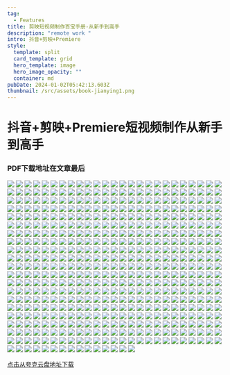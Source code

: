 ```yaml
---
tag:
  - Features
title: 剪映短视频制作百宝手册-从新手到高手
description: "remote work "
intro: 抖音+剪映+Premiere
style:
  template: split
  card_template: grid
  hero_template: image
  hero_image_opacity: ""
  container: md
pubDate: 2024-01-02T05:42:13.603Z
thumbnail: /src/assets/book-jianying1.png
---
```



# 抖音+剪映+Premiere短视频制作从新手到高手
### PDF下载地址在文章最后

![](https://cdn.jsdelivr.net/gh/shijianzhong/picx-images-hosting@master/jianying-pdf/抖音+剪映+Premiere短视频制作从新手到高手-逐页转图片-00000.11km7du95dio.webp)
![](https://cdn.jsdelivr.net/gh/shijianzhong/picx-images-hosting@master/jianying-pdf/抖音+剪映+Premiere短视频制作从新手到高手-逐页转图片-00001.11grymbanflc.webp)
![](https://cdn.jsdelivr.net/gh/shijianzhong/picx-images-hosting@master/jianying-pdf/抖音+剪映+Premiere短视频制作从新手到高手-逐页转图片-00002.653gb4f4qpo0.webp)
![](https://cdn.jsdelivr.net/gh/shijianzhong/picx-images-hosting@master/jianying-pdf/抖音+剪映+Premiere短视频制作从新手到高手-逐页转图片-00003.98j2ivdvr94.webp)
![](https://cdn.jsdelivr.net/gh/shijianzhong/picx-images-hosting@master/jianying-pdf/抖音+剪映+Premiere短视频制作从新手到高手-逐页转图片-00004.4flvtc5yxm60.webp)
![](https://cdn.jsdelivr.net/gh/shijianzhong/picx-images-hosting@master/jianying-pdf/抖音+剪映+Premiere短视频制作从新手到高手-逐页转图片-00005.1ncvrup73av4.webp)
![](https://cdn.jsdelivr.net/gh/shijianzhong/picx-images-hosting@master/jianying-pdf/抖音+剪映+Premiere短视频制作从新手到高手-逐页转图片-00006.70mn7b915j00.webp)
![](https://cdn.jsdelivr.net/gh/shijianzhong/picx-images-hosting@master/jianying-pdf/抖音+剪映+Premiere短视频制作从新手到高手-逐页转图片-00007.fedadziiqio.webp)
![](https://cdn.jsdelivr.net/gh/shijianzhong/picx-images-hosting@master/jianying-pdf/抖音+剪映+Premiere短视频制作从新手到高手-逐页转图片-00008.21bfxz05cdkw.webp)
![](https://cdn.jsdelivr.net/gh/shijianzhong/picx-images-hosting@master/jianying-pdf/抖音+剪映+Premiere短视频制作从新手到高手-逐页转图片-00009.6wxpuov8tog0.webp)
![](https://cdn.jsdelivr.net/gh/shijianzhong/picx-images-hosting@master/jianying-pdf/抖音+剪映+Premiere短视频制作从新手到高手-逐页转图片-00010.780ecy2w05s0.webp)
![](https://cdn.jsdelivr.net/gh/shijianzhong/picx-images-hosting@master/jianying-pdf/抖音+剪映+Premiere短视频制作从新手到高手-逐页转图片-00011.2bu8f50zdm80.webp)
![](https://cdn.jsdelivr.net/gh/shijianzhong/picx-images-hosting@master/jianying-pdf/抖音+剪映+Premiere短视频制作从新手到高手-逐页转图片-00012.2tkoa5t86t40.webp)
![](https://cdn.jsdelivr.net/gh/shijianzhong/picx-images-hosting@master/jianying-pdf/抖音+剪映+Premiere短视频制作从新手到高手-逐页转图片-00013.53bgusdlgno0.webp)
![](https://cdn.jsdelivr.net/gh/shijianzhong/picx-images-hosting@master/jianying-pdf/抖音+剪映+Premiere短视频制作从新手到高手-逐页转图片-00014.4y2ikg2wkvk0.webp)
![](https://cdn.jsdelivr.net/gh/shijianzhong/picx-images-hosting@master/jianying-pdf/抖音+剪映+Premiere短视频制作从新手到高手-逐页转图片-00015.1q0zeksvcxq8.webp)
![](https://cdn.jsdelivr.net/gh/shijianzhong/picx-images-hosting@master/jianying-pdf/抖音+剪映+Premiere短视频制作从新手到高手-逐页转图片-00016.65i80iwnw180.webp)
![](https://cdn.jsdelivr.net/gh/shijianzhong/picx-images-hosting@master/jianying-pdf/抖音+剪映+Premiere短视频制作从新手到高手-逐页转图片-00017.v29t4s2xtcg.webp)
![](https://cdn.jsdelivr.net/gh/shijianzhong/picx-images-hosting@master/jianying-pdf/抖音+剪映+Premiere短视频制作从新手到高手-逐页转图片-00018.242lgl51nco0.webp)
![](https://cdn.jsdelivr.net/gh/shijianzhong/picx-images-hosting@master/jianying-pdf/抖音+剪映+Premiere短视频制作从新手到高手-逐页转图片-00019.gx0lksdrlxs.webp)
![](https://cdn.jsdelivr.net/gh/shijianzhong/picx-images-hosting@master/jianying-pdf/抖音+剪映+Premiere短视频制作从新手到高手-逐页转图片-00020.2jumux9pzlk0.webp)
![](https://cdn.jsdelivr.net/gh/shijianzhong/picx-images-hosting@master/jianying-pdf/抖音+剪映+Premiere短视频制作从新手到高手-逐页转图片-00021.wv2831sdgi8.webp)
![](https://cdn.jsdelivr.net/gh/shijianzhong/picx-images-hosting@master/jianying-pdf/抖音+剪映+Premiere短视频制作从新手到高手-逐页转图片-00022.4oechsc0q3o0.webp)
![](https://cdn.jsdelivr.net/gh/shijianzhong/picx-images-hosting@master/jianying-pdf/抖音+剪映+Premiere短视频制作从新手到高手-逐页转图片-00023.ppdqf0pr0m8.webp)
![](https://cdn.jsdelivr.net/gh/shijianzhong/picx-images-hosting@master/jianying-pdf/抖音+剪映+Premiere短视频制作从新手到高手-逐页转图片-00024.6e8ww07t55o0.webp)
![](https://cdn.jsdelivr.net/gh/shijianzhong/picx-images-hosting@master/jianying-pdf/抖音+剪映+Premiere短视频制作从新手到高手-逐页转图片-00025.3dxcfbwix7a0.webp)
![](https://cdn.jsdelivr.net/gh/shijianzhong/picx-images-hosting@master/jianying-pdf/抖音+剪映+Premiere短视频制作从新手到高手-逐页转图片-00026.7dh14tfhvto0.webp)
![](https://cdn.jsdelivr.net/gh/shijianzhong/picx-images-hosting@master/jianying-pdf/抖音+剪映+Premiere短视频制作从新手到高手-逐页转图片-00027.3l3m6njwe3g0.webp)
![](https://cdn.jsdelivr.net/gh/shijianzhong/picx-images-hosting@master/jianying-pdf/抖音+剪映+Premiere短视频制作从新手到高手-逐页转图片-00028.42zv6mlfuqk0.webp)
![](https://cdn.jsdelivr.net/gh/shijianzhong/picx-images-hosting@master/jianying-pdf/抖音+剪映+Premiere短视频制作从新手到高手-逐页转图片-00029.73v4l683ls80.webp)
![](https://cdn.jsdelivr.net/gh/shijianzhong/picx-images-hosting@master/jianying-pdf/抖音+剪映+Premiere短视频制作从新手到高手-逐页转图片-00030.1m1wy6y8ubc0.webp)
![](https://cdn.jsdelivr.net/gh/shijianzhong/picx-images-hosting@master/jianying-pdf/抖音+剪映+Premiere短视频制作从新手到高手-逐页转图片-00031.4ettko8nr480.webp)
![](https://cdn.jsdelivr.net/gh/shijianzhong/picx-images-hosting@master/jianying-pdf/抖音+剪映+Premiere短视频制作从新手到高手-逐页转图片-00032.3qv9yrssq7m0.webp)
![](https://cdn.jsdelivr.net/gh/shijianzhong/picx-images-hosting@master/jianying-pdf/抖音+剪映+Premiere短视频制作从新手到高手-逐页转图片-00033.2tt1kyf5u800.webp)
![](https://cdn.jsdelivr.net/gh/shijianzhong/picx-images-hosting@master/jianying-pdf/抖音+剪映+Premiere短视频制作从新手到高手-逐页转图片-00034.5zt4e90ejvo0.webp)
![](https://cdn.jsdelivr.net/gh/shijianzhong/picx-images-hosting@master/jianying-pdf/抖音+剪映+Premiere短视频制作从新手到高手-逐页转图片-00035.2m77rcsireo0.webp)
![](https://cdn.jsdelivr.net/gh/shijianzhong/picx-images-hosting@master/jianying-pdf/抖音+剪映+Premiere短视频制作从新手到高手-逐页转图片-00036.b2i0sdp0b0s.webp)
![](https://cdn.jsdelivr.net/gh/shijianzhong/picx-images-hosting@master/jianying-pdf/抖音+剪映+Premiere短视频制作从新手到高手-逐页转图片-00037.3274qfujpou0.webp)
![](https://cdn.jsdelivr.net/gh/shijianzhong/picx-images-hosting@master/jianying-pdf/抖音+剪映+Premiere短视频制作从新手到高手-逐页转图片-00038.4wlcfebsg4y0.webp)
![](https://cdn.jsdelivr.net/gh/shijianzhong/picx-images-hosting@master/jianying-pdf/抖音+剪映+Premiere短视频制作从新手到高手-逐页转图片-00039.33ihqjcd6za0.webp)
![](https://cdn.jsdelivr.net/gh/shijianzhong/picx-images-hosting@master/jianying-pdf/抖音+剪映+Premiere短视频制作从新手到高手-逐页转图片-00040.1fckvoe6aebk.webp)
![](https://cdn.jsdelivr.net/gh/shijianzhong/picx-images-hosting@master/jianying-pdf/抖音+剪映+Premiere短视频制作从新手到高手-逐页转图片-00041.303bb8ojtli0.webp)
![](https://cdn.jsdelivr.net/gh/shijianzhong/picx-images-hosting@master/jianying-pdf/抖音+剪映+Premiere短视频制作从新手到高手-逐页转图片-00042.6cz859n6e5g0.webp)
![](https://cdn.jsdelivr.net/gh/shijianzhong/picx-images-hosting@master/jianying-pdf/抖音+剪映+Premiere短视频制作从新手到高手-逐页转图片-00043.6kjh94acjrc0.webp)
![](https://cdn.jsdelivr.net/gh/shijianzhong/picx-images-hosting@master/jianying-pdf/抖音+剪映+Premiere短视频制作从新手到高手-逐页转图片-00044.6cohruk1cxc0.webp)
![](https://cdn.jsdelivr.net/gh/shijianzhong/picx-images-hosting@master/jianying-pdf/抖音+剪映+Premiere短视频制作从新手到高手-逐页转图片-00045.3gcz7ngjqck0.webp)
![](https://cdn.jsdelivr.net/gh/shijianzhong/picx-images-hosting@master/jianying-pdf/抖音+剪映+Premiere短视频制作从新手到高手-逐页转图片-00046.5a5bzc0n61o0.webp)
![](https://cdn.jsdelivr.net/gh/shijianzhong/picx-images-hosting@master/jianying-pdf/抖音+剪映+Premiere短视频制作从新手到高手-逐页转图片-00047.34j0tltbtyw0.webp)
![](https://cdn.jsdelivr.net/gh/shijianzhong/picx-images-hosting@master/jianying-pdf/抖音+剪映+Premiere短视频制作从新手到高手-逐页转图片-00048.1g4u7k6x31ts.webp)
![](https://cdn.jsdelivr.net/gh/shijianzhong/picx-images-hosting@master/jianying-pdf/抖音+剪映+Premiere短视频制作从新手到高手-逐页转图片-00049.3vdjmza7qjo0.webp)
![](https://cdn.jsdelivr.net/gh/shijianzhong/picx-images-hosting@master/jianying-pdf/抖音+剪映+Premiere短视频制作从新手到高手-逐页转图片-00050.5k9249qsmqs0.webp)
![](https://cdn.jsdelivr.net/gh/shijianzhong/picx-images-hosting@master/jianying-pdf/抖音+剪映+Premiere短视频制作从新手到高手-逐页转图片-00051.3iua9bxr9s00.webp)
![](https://cdn.jsdelivr.net/gh/shijianzhong/picx-images-hosting@master/jianying-pdf/抖音+剪映+Premiere短视频制作从新手到高手-逐页转图片-00052.3pnr7ftxqv40.webp)
![](https://cdn.jsdelivr.net/gh/shijianzhong/picx-images-hosting@master/jianying-pdf/抖音+剪映+Premiere短视频制作从新手到高手-逐页转图片-00053.3l4p6cus9xc0.webp)
![](https://cdn.jsdelivr.net/gh/shijianzhong/picx-images-hosting@master/jianying-pdf/抖音+剪映+Premiere短视频制作从新手到高手-逐页转图片-00054.7j5qknkvzoc0.webp)
![](https://cdn.jsdelivr.net/gh/shijianzhong/picx-images-hosting@master/jianying-pdf/抖音+剪映+Premiere短视频制作从新手到高手-逐页转图片-00055.nnfnsnc7cwg.webp)
![](https://cdn.jsdelivr.net/gh/shijianzhong/picx-images-hosting@master/jianying-pdf/抖音+剪映+Premiere短视频制作从新手到高手-逐页转图片-00056.18v0uatqjfuo.webp)
![](https://cdn.jsdelivr.net/gh/shijianzhong/picx-images-hosting@master/jianying-pdf/抖音+剪映+Premiere短视频制作从新手到高手-逐页转图片-00057.1geai23qmakg.webp)
![](https://cdn.jsdelivr.net/gh/shijianzhong/picx-images-hosting@master/jianying-pdf/抖音+剪映+Premiere短视频制作从新手到高手-逐页转图片-00058.42t9osueqom0.webp)
![](https://cdn.jsdelivr.net/gh/shijianzhong/picx-images-hosting@master/jianying-pdf/抖音+剪映+Premiere短视频制作从新手到高手-逐页转图片-00059.26l5n97mz2.webp)
![](https://cdn.jsdelivr.net/gh/shijianzhong/picx-images-hosting@master/jianying-pdf/抖音+剪映+Premiere短视频制作从新手到高手-逐页转图片-00060.431jfziml0q0.webp)
![](https://cdn.jsdelivr.net/gh/shijianzhong/picx-images-hosting@master/jianying-pdf/抖音+剪映+Premiere短视频制作从新手到高手-逐页转图片-00061.2b0zn5v2i7ms.webp)
![](https://cdn.jsdelivr.net/gh/shijianzhong/picx-images-hosting@master/jianying-pdf/抖音+剪映+Premiere短视频制作从新手到高手-逐页转图片-00062.42874eezwjc0.webp)
![](https://cdn.jsdelivr.net/gh/shijianzhong/picx-images-hosting@master/jianying-pdf/抖音+剪映+Premiere短视频制作从新手到高手-逐页转图片-00063.4m82bzkrbwy.webp)
![](https://cdn.jsdelivr.net/gh/shijianzhong/picx-images-hosting@master/jianying-pdf/抖音+剪映+Premiere短视频制作从新手到高手-逐页转图片-00064.5f2dcxzlbp40.webp)
![](https://cdn.jsdelivr.net/gh/shijianzhong/picx-images-hosting@master/jianying-pdf/抖音+剪映+Premiere短视频制作从新手到高手-逐页转图片-00065.4bqgihyvasc0.webp)
![](https://cdn.jsdelivr.net/gh/shijianzhong/picx-images-hosting@master/jianying-pdf/抖音+剪映+Premiere短视频制作从新手到高手-逐页转图片-00066.3mwb1zvw0nw0.webp)
![](https://cdn.jsdelivr.net/gh/shijianzhong/picx-images-hosting@master/jianying-pdf/抖音+剪映+Premiere短视频制作从新手到高手-逐页转图片-00067.1a57b32ybtpc.webp)
![](https://cdn.jsdelivr.net/gh/shijianzhong/picx-images-hosting@master/jianying-pdf/抖音+剪映+Premiere短视频制作从新手到高手-逐页转图片-00068.44u4rpwweig0.webp)
![](https://cdn.jsdelivr.net/gh/shijianzhong/picx-images-hosting@master/jianying-pdf/抖音+剪映+Premiere短视频制作从新手到高手-逐页转图片-00069.1vcleddx1r8g.webp)
![](https://cdn.jsdelivr.net/gh/shijianzhong/picx-images-hosting@master/jianying-pdf/抖音+剪映+Premiere短视频制作从新手到高手-逐页转图片-00070.41cl5fljc4a.webp)
![](https://cdn.jsdelivr.net/gh/shijianzhong/picx-images-hosting@master/jianying-pdf/抖音+剪映+Premiere短视频制作从新手到高手-逐页转图片-00071.byaylw8vod4.webp)
![](https://cdn.jsdelivr.net/gh/shijianzhong/picx-images-hosting@master/jianying-pdf/抖音+剪映+Premiere短视频制作从新手到高手-逐页转图片-00072.1xfix34go65c.webp)
![](https://cdn.jsdelivr.net/gh/shijianzhong/picx-images-hosting@master/jianying-pdf/抖音+剪映+Premiere短视频制作从新手到高手-逐页转图片-00073.3ygwp5k06vi0.webp)
![](https://cdn.jsdelivr.net/gh/shijianzhong/picx-images-hosting@master/jianying-pdf/抖音+剪映+Premiere短视频制作从新手到高手-逐页转图片-00074.2aodx5zb4jy8.webp)
![](https://cdn.jsdelivr.net/gh/shijianzhong/picx-images-hosting@master/jianying-pdf/抖音+剪映+Premiere短视频制作从新手到高手-逐页转图片-00075.8ic6fqp1ov4.webp)
![](https://cdn.jsdelivr.net/gh/shijianzhong/picx-images-hosting@master/jianying-pdf/抖音+剪映+Premiere短视频制作从新手到高手-逐页转图片-00076.41j380l6yau0.webp)
![](https://cdn.jsdelivr.net/gh/shijianzhong/picx-images-hosting@master/jianying-pdf/抖音+剪映+Premiere短视频制作从新手到高手-逐页转图片-00077.ro9x5cv9c80.webp)
![](https://cdn.jsdelivr.net/gh/shijianzhong/picx-images-hosting@master/jianying-pdf/抖音+剪映+Premiere短视频制作从新手到高手-逐页转图片-00078.3t4esvji8do0.webp)
![](https://cdn.jsdelivr.net/gh/shijianzhong/picx-images-hosting@master/jianying-pdf/抖音+剪映+Premiere短视频制作从新手到高手-逐页转图片-00079.2fba70hf3fpc.webp)
![](https://cdn.jsdelivr.net/gh/shijianzhong/picx-images-hosting@master/jianying-pdf/抖音+剪映+Premiere短视频制作从新手到高手-逐页转图片-00080.4atkkz5fjl80.webp)
![](https://cdn.jsdelivr.net/gh/shijianzhong/picx-images-hosting@master/jianying-pdf/抖音+剪映+Premiere短视频制作从新手到高手-逐页转图片-00081.8s33rgo05rc.webp)
![](https://cdn.jsdelivr.net/gh/shijianzhong/picx-images-hosting@master/jianying-pdf/抖音+剪映+Premiere短视频制作从新手到高手-逐页转图片-00082.1vqdnoia4bhc.webp)
![](https://cdn.jsdelivr.net/gh/shijianzhong/picx-images-hosting@master/jianying-pdf/抖音+剪映+Premiere短视频制作从新手到高手-逐页转图片-00083.3xllhdq1cvu0.webp)
![](https://cdn.jsdelivr.net/gh/shijianzhong/picx-images-hosting@master/jianying-pdf/抖音+剪映+Premiere短视频制作从新手到高手-逐页转图片-00084.6grw71m7evc0.webp)
![](https://cdn.jsdelivr.net/gh/shijianzhong/picx-images-hosting@master/jianying-pdf/抖音+剪映+Premiere短视频制作从新手到高手-逐页转图片-00085.4ro3ykheoc20.webp)
![](https://cdn.jsdelivr.net/gh/shijianzhong/picx-images-hosting@master/jianying-pdf/抖音+剪映+Premiere短视频制作从新手到高手-逐页转图片-00086.3u7p508jhhe0.webp)
![](https://cdn.jsdelivr.net/gh/shijianzhong/picx-images-hosting@master/jianying-pdf/抖音+剪映+Premiere短视频制作从新手到高手-逐页转图片-00087.2m49f2p0j580.webp)
![](https://cdn.jsdelivr.net/gh/shijianzhong/picx-images-hosting@master/jianying-pdf/抖音+剪映+Premiere短视频制作从新手到高手-逐页转图片-00088.3yohn2o7doo0.webp)
![](https://cdn.jsdelivr.net/gh/shijianzhong/picx-images-hosting@master/jianying-pdf/抖音+剪映+Premiere短视频制作从新手到高手-逐页转图片-00089.68acz8eq9rg0.webp)
![](https://cdn.jsdelivr.net/gh/shijianzhong/picx-images-hosting@master/jianying-pdf/抖音+剪映+Premiere短视频制作从新手到高手-逐页转图片-00090.5t8pk7a6dqg0.webp)
![](https://cdn.jsdelivr.net/gh/shijianzhong/picx-images-hosting@master/jianying-pdf/抖音+剪映+Premiere短视频制作从新手到高手-逐页转图片-00091.3faks06yqxc0.webp)
![](https://cdn.jsdelivr.net/gh/shijianzhong/picx-images-hosting@master/jianying-pdf/抖音+剪映+Premiere短视频制作从新手到高手-逐页转图片-00092.52evk3db4oo0.webp)
![](https://cdn.jsdelivr.net/gh/shijianzhong/picx-images-hosting@master/jianying-pdf/抖音+剪映+Premiere短视频制作从新手到高手-逐页转图片-00093.6vlyo5mk4340.webp)
![](https://cdn.jsdelivr.net/gh/shijianzhong/picx-images-hosting@master/jianying-pdf/抖音+剪映+Premiere短视频制作从新手到高手-逐页转图片-00094.7h71h5463i80.webp)
![](https://cdn.jsdelivr.net/gh/shijianzhong/picx-images-hosting@master/jianying-pdf/抖音+剪映+Premiere短视频制作从新手到高手-逐页转图片-00095.2y1kbu6lw380.webp)
![](https://cdn.jsdelivr.net/gh/shijianzhong/picx-images-hosting@master/jianying-pdf/抖音+剪映+Premiere短视频制作从新手到高手-逐页转图片-00096.3b98o8mice0.webp)
![](https://cdn.jsdelivr.net/gh/shijianzhong/picx-images-hosting@master/jianying-pdf/抖音+剪映+Premiere短视频制作从新手到高手-逐页转图片-00097.mlx4mt7hm4g.webp)
![](https://cdn.jsdelivr.net/gh/shijianzhong/picx-images-hosting@master/jianying-pdf/抖音+剪映+Premiere短视频制作从新手到高手-逐页转图片-00098.66b9pa755ag0.webp)
![](https://cdn.jsdelivr.net/gh/shijianzhong/picx-images-hosting@master/jianying-pdf/抖音+剪映+Premiere短视频制作从新手到高手-逐页转图片-00099.7eocsxix90s0.webp)
![](https://cdn.jsdelivr.net/gh/shijianzhong/picx-images-hosting@master/jianying-pdf/抖音+剪映+Premiere短视频制作从新手到高手-逐页转图片-00100.7b3kbwh8uc40.webp)
![](https://cdn.jsdelivr.net/gh/shijianzhong/picx-images-hosting@master/jianying-pdf/抖音+剪映+Premiere短视频制作从新手到高手-逐页转图片-00101.52u4zjjfbdo0.webp)
![](https://cdn.jsdelivr.net/gh/shijianzhong/picx-images-hosting@master/jianying-pdf/抖音+剪映+Premiere短视频制作从新手到高手-逐页转图片-00102.4ji3h1ut11y0.webp)
![](https://cdn.jsdelivr.net/gh/shijianzhong/picx-images-hosting@master/jianying-pdf/抖音+剪映+Premiere短视频制作从新手到高手-逐页转图片-00103.71d16m95lr00.webp)
![](https://cdn.jsdelivr.net/gh/shijianzhong/picx-images-hosting@master/jianying-pdf/抖音+剪映+Premiere短视频制作从新手到高手-逐页转图片-00104.pecq64fakhs.webp)
![](https://cdn.jsdelivr.net/gh/shijianzhong/picx-images-hosting@master/jianying-pdf/抖音+剪映+Premiere短视频制作从新手到高手-逐页转图片-00105.7i79t0ln03k.webp)
![](https://cdn.jsdelivr.net/gh/shijianzhong/picx-images-hosting@master/jianying-pdf/抖音+剪映+Premiere短视频制作从新手到高手-逐页转图片-00106.5mqk963fsbs0.webp)
![](https://cdn.jsdelivr.net/gh/shijianzhong/picx-images-hosting@master/jianying-pdf/抖音+剪映+Premiere短视频制作从新手到高手-逐页转图片-00107.31a8sx13yhq0.webp)
![](https://cdn.jsdelivr.net/gh/shijianzhong/picx-images-hosting@master/jianying-pdf/抖音+剪映+Premiere短视频制作从新手到高手-逐页转图片-00108.1smivgjwmm2o.webp)
![](https://cdn.jsdelivr.net/gh/shijianzhong/picx-images-hosting@master/jianying-pdf/抖音+剪映+Premiere短视频制作从新手到高手-逐页转图片-00109.1tpwr76noshs.webp)
![](https://cdn.jsdelivr.net/gh/shijianzhong/picx-images-hosting@master/jianying-pdf/抖音+剪映+Premiere短视频制作从新手到高手-逐页转图片-00110.7c0xzgz9mx00.webp)
![](https://cdn.jsdelivr.net/gh/shijianzhong/picx-images-hosting@master/jianying-pdf/抖音+剪映+Premiere短视频制作从新手到高手-逐页转图片-00111.4niqn6owgvw0.webp)
![](https://cdn.jsdelivr.net/gh/shijianzhong/picx-images-hosting@master/jianying-pdf/抖音+剪映+Premiere短视频制作从新手到高手-逐页转图片-00112.6i54jpwn8lg0.webp)
![](https://cdn.jsdelivr.net/gh/shijianzhong/picx-images-hosting@master/jianying-pdf/抖音+剪映+Premiere短视频制作从新手到高手-逐页转图片-00113.35ck41m1tg0.webp)
![](https://cdn.jsdelivr.net/gh/shijianzhong/picx-images-hosting@master/jianying-pdf/抖音+剪映+Premiere短视频制作从新手到高手-逐页转图片-00114.6s0dpvwsxn4.webp)
![](https://cdn.jsdelivr.net/gh/shijianzhong/picx-images-hosting@master/jianying-pdf/抖音+剪映+Premiere短视频制作从新手到高手-逐页转图片-00115.6zt7c47onz40.webp)
![](https://cdn.jsdelivr.net/gh/shijianzhong/picx-images-hosting@master/jianying-pdf/抖音+剪映+Premiere短视频制作从新手到高手-逐页转图片-00116.s25q2ey4z80.webp)
![](https://cdn.jsdelivr.net/gh/shijianzhong/picx-images-hosting@master/jianying-pdf/抖音+剪映+Premiere短视频制作从新手到高手-逐页转图片-00117.4nv8tkmy1gu0.webp)
![](https://cdn.jsdelivr.net/gh/shijianzhong/picx-images-hosting@master/jianying-pdf/抖音+剪映+Premiere短视频制作从新手到高手-逐页转图片-00118.74e4przghcg0.webp)
![](https://cdn.jsdelivr.net/gh/shijianzhong/picx-images-hosting@master/jianying-pdf/抖音+剪映+Premiere短视频制作从新手到高手-逐页转图片-00119.1oqluko7yelc.webp)
![](https://cdn.jsdelivr.net/gh/shijianzhong/picx-images-hosting@master/jianying-pdf/抖音+剪映+Premiere短视频制作从新手到高手-逐页转图片-00120.4dlwmwixjgw0.webp)
![](https://cdn.jsdelivr.net/gh/shijianzhong/picx-images-hosting@master/jianying-pdf/抖音+剪映+Premiere短视频制作从新手到高手-逐页转图片-00121.10hmi2ydbi3k.webp)
![](https://cdn.jsdelivr.net/gh/shijianzhong/picx-images-hosting@master/jianying-pdf/抖音+剪映+Premiere短视频制作从新手到高手-逐页转图片-00122.2qer256sqiq0.webp)
![](https://cdn.jsdelivr.net/gh/shijianzhong/picx-images-hosting@master/jianying-pdf/抖音+剪映+Premiere短视频制作从新手到高手-逐页转图片-00123.4txmz3yzet20.webp)
![](https://cdn.jsdelivr.net/gh/shijianzhong/picx-images-hosting@master/jianying-pdf/抖音+剪映+Premiere短视频制作从新手到高手-逐页转图片-00124.d3k6xbmaag0.webp)
![](https://cdn.jsdelivr.net/gh/shijianzhong/picx-images-hosting@master/jianying-pdf/抖音+剪映+Premiere短视频制作从新手到高手-逐页转图片-00125.1upnhe5vv6g0.webp)
![](https://cdn.jsdelivr.net/gh/shijianzhong/picx-images-hosting@master/jianying-pdf/抖音+剪映+Premiere短视频制作从新手到高手-逐页转图片-00126.6nn4y4dafbg0.webp)
![](https://cdn.jsdelivr.net/gh/shijianzhong/picx-images-hosting@master/jianying-pdf/抖音+剪映+Premiere短视频制作从新手到高手-逐页转图片-00127.27t3iyiawev4.webp)
![](https://cdn.jsdelivr.net/gh/shijianzhong/picx-images-hosting@master/jianying-pdf/抖音+剪映+Premiere短视频制作从新手到高手-逐页转图片-00128.139rgsgfp8bk.webp)
![](https://cdn.jsdelivr.net/gh/shijianzhong/picx-images-hosting@master/jianying-pdf/抖音+剪映+Premiere短视频制作从新手到高手-逐页转图片-00129.3wka1frc9ai0.webp)
![](https://cdn.jsdelivr.net/gh/shijianzhong/picx-images-hosting@master/jianying-pdf/抖音+剪映+Premiere短视频制作从新手到高手-逐页转图片-00130.5bc5xefhhv80.webp)
![](https://cdn.jsdelivr.net/gh/shijianzhong/picx-images-hosting@master/jianying-pdf/抖音+剪映+Premiere短视频制作从新手到高手-逐页转图片-00131.6bfw0taahr40.webp)
![](https://cdn.jsdelivr.net/gh/shijianzhong/picx-images-hosting@master/jianying-pdf/抖音+剪映+Premiere短视频制作从新手到高手-逐页转图片-00132.6wzl79nv6440.webp)
![](https://cdn.jsdelivr.net/gh/shijianzhong/picx-images-hosting@master/jianying-pdf/抖音+剪映+Premiere短视频制作从新手到高手-逐页转图片-00133.zz7n4tbae74.webp)
![](https://cdn.jsdelivr.net/gh/shijianzhong/picx-images-hosting@master/jianying-pdf/抖音+剪映+Premiere短视频制作从新手到高手-逐页转图片-00134.2hflc9c00wo0.webp)
![](https://cdn.jsdelivr.net/gh/shijianzhong/picx-images-hosting@master/jianying-pdf/抖音+剪映+Premiere短视频制作从新手到高手-逐页转图片-00135.6zkqhpo17hk0.webp)
![](https://cdn.jsdelivr.net/gh/shijianzhong/picx-images-hosting@master/jianying-pdf/抖音+剪映+Premiere短视频制作从新手到高手-逐页转图片-00136.3wyr40fpzds0.webp)
![](https://cdn.jsdelivr.net/gh/shijianzhong/picx-images-hosting@master/jianying-pdf/抖音+剪映+Premiere短视频制作从新手到高手-逐页转图片-00137.6os737x87s00.webp)
![](https://cdn.jsdelivr.net/gh/shijianzhong/picx-images-hosting@master/jianying-pdf/抖音+剪映+Premiere短视频制作从新手到高手-逐页转图片-00138.l871wu6mik0.webp)
![](https://cdn.jsdelivr.net/gh/shijianzhong/picx-images-hosting@master/jianying-pdf/抖音+剪映+Premiere短视频制作从新手到高手-逐页转图片-00139.1vj3cl78cqjk.webp)
![](https://cdn.jsdelivr.net/gh/shijianzhong/picx-images-hosting@master/jianying-pdf/抖音+剪映+Premiere短视频制作从新手到高手-逐页转图片-00140.14u6ky47hgm8.webp)
![](https://cdn.jsdelivr.net/gh/shijianzhong/picx-images-hosting@master/jianying-pdf/抖音+剪映+Premiere短视频制作从新手到高手-逐页转图片-00141.cmx4y1gsjg0.webp)
![](https://cdn.jsdelivr.net/gh/shijianzhong/picx-images-hosting@master/jianying-pdf/抖音+剪映+Premiere短视频制作从新手到高手-逐页转图片-00142.5na971etbf00.webp)
![](https://cdn.jsdelivr.net/gh/shijianzhong/picx-images-hosting@master/jianying-pdf/抖音+剪映+Premiere短视频制作从新手到高手-逐页转图片-00143.1cvddluok1og.webp)
![](https://cdn.jsdelivr.net/gh/shijianzhong/picx-images-hosting@master/jianying-pdf/抖音+剪映+Premiere短视频制作从新手到高手-逐页转图片-00144.5n8kxohml4s0.webp)
![](https://cdn.jsdelivr.net/gh/shijianzhong/picx-images-hosting@master/jianying-pdf/抖音+剪映+Premiere短视频制作从新手到高手-逐页转图片-00145.3kw4scdf0d40.webp)
![](https://cdn.jsdelivr.net/gh/shijianzhong/picx-images-hosting@master/jianying-pdf/抖音+剪映+Premiere短视频制作从新手到高手-逐页转图片-00146.321wv57jwp00.webp)
![](https://cdn.jsdelivr.net/gh/shijianzhong/picx-images-hosting@master/jianying-pdf/抖音+剪映+Premiere短视频制作从新手到高手-逐页转图片-00147.imght7pqovs.webp)
![](https://cdn.jsdelivr.net/gh/shijianzhong/picx-images-hosting@master/jianying-pdf/抖音+剪映+Premiere短视频制作从新手到高手-逐页转图片-00148.3plorn5vsa60.webp)
![](https://cdn.jsdelivr.net/gh/shijianzhong/picx-images-hosting@master/jianying-pdf/抖音+剪映+Premiere短视频制作从新手到高手-逐页转图片-00149.zec5y9c2eeo.webp)
![](https://cdn.jsdelivr.net/gh/shijianzhong/picx-images-hosting@master/jianying-pdf/抖音+剪映+Premiere短视频制作从新手到高手-逐页转图片-00150.3i7mz6ivife0.webp)
![](https://cdn.jsdelivr.net/gh/shijianzhong/picx-images-hosting@master/jianying-pdf/抖音+剪映+Premiere短视频制作从新手到高手-逐页转图片-00151.6rmi1c12d600.webp)
![](https://cdn.jsdelivr.net/gh/shijianzhong/picx-images-hosting@master/jianying-pdf/抖音+剪映+Premiere短视频制作从新手到高手-逐页转图片-00152.5r6ntlsqpvg.webp)
![](https://cdn.jsdelivr.net/gh/shijianzhong/picx-images-hosting@master/jianying-pdf/抖音+剪映+Premiere短视频制作从新手到高手-逐页转图片-00153.5bf0q2l9x200.webp)
![](https://cdn.jsdelivr.net/gh/shijianzhong/picx-images-hosting@master/jianying-pdf/抖音+剪映+Premiere短视频制作从新手到高手-逐页转图片-00154.tzoa9n2c8sg.webp)
![](https://cdn.jsdelivr.net/gh/shijianzhong/picx-images-hosting@master/jianying-pdf/抖音+剪映+Premiere短视频制作从新手到高手-逐页转图片-00155.4hj3qpkxpns0.webp)
![](https://cdn.jsdelivr.net/gh/shijianzhong/picx-images-hosting@master/jianying-pdf/抖音+剪映+Premiere短视频制作从新手到高手-逐页转图片-00156.3hd0gb2l0u8.webp)
![](https://cdn.jsdelivr.net/gh/shijianzhong/picx-images-hosting@master/jianying-pdf/抖音+剪映+Premiere短视频制作从新手到高手-逐页转图片-00157.6oy3rs48ob00.webp)
![](https://cdn.jsdelivr.net/gh/shijianzhong/picx-images-hosting@master/jianying-pdf/抖音+剪映+Premiere短视频制作从新手到高手-逐页转图片-00158.6hh3n1dq66o0.webp)
![](https://cdn.jsdelivr.net/gh/shijianzhong/picx-images-hosting@master/jianying-pdf/抖音+剪映+Premiere短视频制作从新手到高手-逐页转图片-00159.71a9xk12zn40.webp)
![](https://cdn.jsdelivr.net/gh/shijianzhong/picx-images-hosting@master/jianying-pdf/抖音+剪映+Premiere短视频制作从新手到高手-逐页转图片-00160.2rd45t1zluo0.webp)
![](https://cdn.jsdelivr.net/gh/shijianzhong/picx-images-hosting@master/jianying-pdf/抖音+剪映+Premiere短视频制作从新手到高手-逐页转图片-00161.2bg92m16owpw.webp)
![](https://cdn.jsdelivr.net/gh/shijianzhong/picx-images-hosting@master/jianying-pdf/抖音+剪映+Premiere短视频制作从新手到高手-逐页转图片-00162.2xypesuh5s8.webp)
![](https://cdn.jsdelivr.net/gh/shijianzhong/picx-images-hosting@master/jianying-pdf/抖音+剪映+Premiere短视频制作从新手到高手-逐页转图片-00163.27uh5hmc7gys.webp)
![](https://cdn.jsdelivr.net/gh/shijianzhong/picx-images-hosting@master/jianying-pdf/抖音+剪映+Premiere短视频制作从新手到高手-逐页转图片-00164.1ow4cp4d6mps.webp)
![](https://cdn.jsdelivr.net/gh/shijianzhong/picx-images-hosting@master/jianying-pdf/抖音+剪映+Premiere短视频制作从新手到高手-逐页转图片-00165.2uin30r7iq2.webp)
![](https://cdn.jsdelivr.net/gh/shijianzhong/picx-images-hosting@master/jianying-pdf/抖音+剪映+Premiere短视频制作从新手到高手-逐页转图片-00166.719e12lmpyo0.webp)
![](https://cdn.jsdelivr.net/gh/shijianzhong/picx-images-hosting@master/jianying-pdf/抖音+剪映+Premiere短视频制作从新手到高手-逐页转图片-00167.4rm8lzosbwk0.webp)
![](https://cdn.jsdelivr.net/gh/shijianzhong/picx-images-hosting@master/jianying-pdf/抖音+剪映+Premiere短视频制作从新手到高手-逐页转图片-00168.192ep02i43nk.webp)
![](https://cdn.jsdelivr.net/gh/shijianzhong/picx-images-hosting@master/jianying-pdf/抖音+剪映+Premiere短视频制作从新手到高手-逐页转图片-00169.4cqebwtj3bs0.webp)
![](https://cdn.jsdelivr.net/gh/shijianzhong/picx-images-hosting@master/jianying-pdf/抖音+剪映+Premiere短视频制作从新手到高手-逐页转图片-00170.6st1ckmr9rc0.webp)
![](https://cdn.jsdelivr.net/gh/shijianzhong/picx-images-hosting@master/jianying-pdf/抖音+剪映+Premiere短视频制作从新手到高手-逐页转图片-00171.5gflpma15f80.webp)
![](https://cdn.jsdelivr.net/gh/shijianzhong/picx-images-hosting@master/jianying-pdf/抖音+剪映+Premiere短视频制作从新手到高手-逐页转图片-00172.1r87j2ykx28w.webp)
![](https://cdn.jsdelivr.net/gh/shijianzhong/picx-images-hosting@master/jianying-pdf/抖音+剪映+Premiere短视频制作从新手到高手-逐页转图片-00173.76ad72196mo0.webp)
![](https://cdn.jsdelivr.net/gh/shijianzhong/picx-images-hosting@master/jianying-pdf/抖音+剪映+Premiere短视频制作从新手到高手-逐页转图片-00174.1py12apd4of4.webp)
![](https://cdn.jsdelivr.net/gh/shijianzhong/picx-images-hosting@master/jianying-pdf/抖音+剪映+Premiere短视频制作从新手到高手-逐页转图片-00175.4ttb0arfvhk0.webp)
![](https://cdn.jsdelivr.net/gh/shijianzhong/picx-images-hosting@master/jianying-pdf/抖音+剪映+Premiere短视频制作从新手到高手-逐页转图片-00176.3q8xbg72e360.webp)
![](https://cdn.jsdelivr.net/gh/shijianzhong/picx-images-hosting@master/jianying-pdf/抖音+剪映+Premiere短视频制作从新手到高手-逐页转图片-00177.61tsdy7glk80.webp)
![](https://cdn.jsdelivr.net/gh/shijianzhong/picx-images-hosting@master/jianying-pdf/抖音+剪映+Premiere短视频制作从新手到高手-逐页转图片-00178.6aq3b5wgvzk0.webp)
![](https://cdn.jsdelivr.net/gh/shijianzhong/picx-images-hosting@master/jianying-pdf/抖音+剪映+Premiere短视频制作从新手到高手-逐页转图片-00179.2vzf5zxsqa20.webp)
![](https://cdn.jsdelivr.net/gh/shijianzhong/picx-images-hosting@master/jianying-pdf/抖音+剪映+Premiere短视频制作从新手到高手-逐页转图片-00180.6vqe6krtghg0.webp)
![](https://cdn.jsdelivr.net/gh/shijianzhong/picx-images-hosting@master/jianying-pdf/抖音+剪映+Premiere短视频制作从新手到高手-逐页转图片-00181.39if9u9hdfo0.webp)
![](https://cdn.jsdelivr.net/gh/shijianzhong/picx-images-hosting@master/jianying-pdf/抖音+剪映+Premiere短视频制作从新手到高手-逐页转图片-00182.6gb5lgec41o0.webp)
![](https://cdn.jsdelivr.net/gh/shijianzhong/picx-images-hosting@master/jianying-pdf/抖音+剪映+Premiere短视频制作从新手到高手-逐页转图片-00183.5iptjfbmjf40.webp)
![](https://cdn.jsdelivr.net/gh/shijianzhong/picx-images-hosting@master/jianying-pdf/抖音+剪映+Premiere短视频制作从新手到高手-逐页转图片-00184.7gy9zwrd7sk0.webp)
![](https://cdn.jsdelivr.net/gh/shijianzhong/picx-images-hosting@master/jianying-pdf/抖音+剪映+Premiere短视频制作从新手到高手-逐页转图片-00185.2du41yqayp3w.webp)
![](https://cdn.jsdelivr.net/gh/shijianzhong/picx-images-hosting@master/jianying-pdf/抖音+剪映+Premiere短视频制作从新手到高手-逐页转图片-00186.6ul8hva5uy80.webp)
![](https://cdn.jsdelivr.net/gh/shijianzhong/picx-images-hosting@master/jianying-pdf/抖音+剪映+Premiere短视频制作从新手到高手-逐页转图片-00187.1ow0t36ndk0w.webp)
![](https://cdn.jsdelivr.net/gh/shijianzhong/picx-images-hosting@master/jianying-pdf/抖音+剪映+Premiere短视频制作从新手到高手-逐页转图片-00188.28wohx0hkqtc.webp)
![](https://cdn.jsdelivr.net/gh/shijianzhong/picx-images-hosting@master/jianying-pdf/抖音+剪映+Premiere短视频制作从新手到高手-逐页转图片-00189.47el8wd1sd00.webp)
![](https://cdn.jsdelivr.net/gh/shijianzhong/picx-images-hosting@master/jianying-pdf/抖音+剪映+Premiere短视频制作从新手到高手-逐页转图片-00190.6ev5zpvto7k0.webp)
![](https://cdn.jsdelivr.net/gh/shijianzhong/picx-images-hosting@master/jianying-pdf/抖音+剪映+Premiere短视频制作从新手到高手-逐页转图片-00191.2konzrxdbm40.webp)
![](https://cdn.jsdelivr.net/gh/shijianzhong/picx-images-hosting@master/jianying-pdf/抖音+剪映+Premiere短视频制作从新手到高手-逐页转图片-00192.6td0x9ra82o0.webp)
![](https://cdn.jsdelivr.net/gh/shijianzhong/picx-images-hosting@master/jianying-pdf/抖音+剪映+Premiere短视频制作从新手到高手-逐页转图片-00193.t5xs8skfgkw.webp)
![](https://cdn.jsdelivr.net/gh/shijianzhong/picx-images-hosting@master/jianying-pdf/抖音+剪映+Premiere短视频制作从新手到高手-逐页转图片-00194.18p45qmq2x1c.webp)
![](https://cdn.jsdelivr.net/gh/shijianzhong/picx-images-hosting@master/jianying-pdf/抖音+剪映+Premiere短视频制作从新手到高手-逐页转图片-00195.2wpt5axx6i00.webp)
![](https://cdn.jsdelivr.net/gh/shijianzhong/picx-images-hosting@master/jianying-pdf/抖音+剪映+Premiere短视频制作从新手到高手-逐页转图片-00196.4tvv6542vg60.webp)
![](https://cdn.jsdelivr.net/gh/shijianzhong/picx-images-hosting@master/jianying-pdf/抖音+剪映+Premiere短视频制作从新手到高手-逐页转图片-00197.7gyh34msty00.webp)
![](https://cdn.jsdelivr.net/gh/shijianzhong/picx-images-hosting@master/jianying-pdf/抖音+剪映+Premiere短视频制作从新手到高手-逐页转图片-00198.6j8490sj2h00.webp)
![](https://cdn.jsdelivr.net/gh/shijianzhong/picx-images-hosting@master/jianying-pdf/抖音+剪映+Premiere短视频制作从新手到高手-逐页转图片-00199.6s6hm15lbhc0.webp)
![](https://cdn.jsdelivr.net/gh/shijianzhong/picx-images-hosting@master/jianying-pdf/抖音+剪映+Premiere短视频制作从新手到高手-逐页转图片-00200.4psd7c470fi0.webp)
![](https://cdn.jsdelivr.net/gh/shijianzhong/picx-images-hosting@master/jianying-pdf/抖音+剪映+Premiere短视频制作从新手到高手-逐页转图片-00201.39yklrv1tt40.webp)
![](https://cdn.jsdelivr.net/gh/shijianzhong/picx-images-hosting@master/jianying-pdf/抖音+剪映+Premiere短视频制作从新手到高手-逐页转图片-00202.7jpq5cpexzs0.webp)
![](https://cdn.jsdelivr.net/gh/shijianzhong/picx-images-hosting@master/jianying-pdf/抖音+剪映+Premiere短视频制作从新手到高手-逐页转图片-00203.1ekf3ej5atog.webp)
![](https://cdn.jsdelivr.net/gh/shijianzhong/picx-images-hosting@master/jianying-pdf/抖音+剪映+Premiere短视频制作从新手到高手-逐页转图片-00204.6btoa4enkbc0.webp)
![](https://cdn.jsdelivr.net/gh/shijianzhong/picx-images-hosting@master/jianying-pdf/抖音+剪映+Premiere短视频制作从新手到高手-逐页转图片-00205.634k4e2z8ec0.webp)
![](https://cdn.jsdelivr.net/gh/shijianzhong/picx-images-hosting@master/jianying-pdf/抖音+剪映+Premiere短视频制作从新手到高手-逐页转图片-00206.3nk8f2h3a020.webp)
![](https://cdn.jsdelivr.net/gh/shijianzhong/picx-images-hosting@master/jianying-pdf/抖音+剪映+Premiere短视频制作从新手到高手-逐页转图片-00207.6yhqses5dm00.webp)
![](https://cdn.jsdelivr.net/gh/shijianzhong/picx-images-hosting@master/jianying-pdf/抖音+剪映+Premiere短视频制作从新手到高手-逐页转图片-00208.47fo8lnxo6w0.webp)
![](https://cdn.jsdelivr.net/gh/shijianzhong/picx-images-hosting@master/jianying-pdf/抖音+剪映+Premiere短视频制作从新手到高手-逐页转图片-00209.52uc2reuxjc0.webp)
![](https://cdn.jsdelivr.net/gh/shijianzhong/picx-images-hosting@master/jianying-pdf/抖音+剪映+Premiere短视频制作从新手到高手-逐页转图片-00210.6238og4a4t00.webp)
![](https://cdn.jsdelivr.net/gh/shijianzhong/picx-images-hosting@master/jianying-pdf/抖音+剪映+Premiere短视频制作从新手到高手-逐页转图片-00211.28gxcf5sco7w.webp)
![](https://cdn.jsdelivr.net/gh/shijianzhong/picx-images-hosting@master/jianying-pdf/抖音+剪映+Premiere短视频制作从新手到高手-逐页转图片-00212.6ltycqcprdg0.webp)
![](https://cdn.jsdelivr.net/gh/shijianzhong/picx-images-hosting@master/jianying-pdf/抖音+剪映+Premiere短视频制作从新手到高手-逐页转图片-00213.25k9bokqth34.webp)
![](https://cdn.jsdelivr.net/gh/shijianzhong/picx-images-hosting@master/jianying-pdf/抖音+剪映+Premiere短视频制作从新手到高手-逐页转图片-00214.14adz3oru88.webp)
![](https://cdn.jsdelivr.net/gh/shijianzhong/picx-images-hosting@master/jianying-pdf/抖音+剪映+Premiere短视频制作从新手到高手-逐页转图片-00215.2x7j6ziyk2w0.webp)
![](https://cdn.jsdelivr.net/gh/shijianzhong/picx-images-hosting@master/jianying-pdf/抖音+剪映+Premiere短视频制作从新手到高手-逐页转图片-00216.17x5gon4phog.webp)
![](https://cdn.jsdelivr.net/gh/shijianzhong/picx-images-hosting@master/jianying-pdf/抖音+剪映+Premiere短视频制作从新手到高手-逐页转图片-00217.3pt2mcencxy0.webp)
![](https://cdn.jsdelivr.net/gh/shijianzhong/picx-images-hosting@master/jianying-pdf/抖音+剪映+Premiere短视频制作从新手到高手-逐页转图片-00218.6qumvvz6stg0.webp)
![](https://cdn.jsdelivr.net/gh/shijianzhong/picx-images-hosting@master/jianying-pdf/抖音+剪映+Premiere短视频制作从新手到高手-逐页转图片-00219.1p0jv49mj0zk.webp)
![](https://cdn.jsdelivr.net/gh/shijianzhong/picx-images-hosting@master/jianying-pdf/抖音+剪映+Premiere短视频制作从新手到高手-逐页转图片-00220.75cld1sd5r80.webp)
![](https://cdn.jsdelivr.net/gh/shijianzhong/picx-images-hosting@master/jianying-pdf/抖音+剪映+Premiere短视频制作从新手到高手-逐页转图片-00221.30r8ob9r2xm0.webp)
![](https://cdn.jsdelivr.net/gh/shijianzhong/picx-images-hosting@master/jianying-pdf/抖音+剪映+Premiere短视频制作从新手到高手-逐页转图片-00222.27qc9wa8aavw.webp)
![](https://cdn.jsdelivr.net/gh/shijianzhong/picx-images-hosting@master/jianying-pdf/抖音+剪映+Premiere短视频制作从新手到高手-逐页转图片-00223.ej95u0zawgg.webp)
![](https://cdn.jsdelivr.net/gh/shijianzhong/picx-images-hosting@master/jianying-pdf/抖音+剪映+Premiere短视频制作从新手到高手-逐页转图片-00224.6lu1wcafkg80.webp)
![](https://cdn.jsdelivr.net/gh/shijianzhong/picx-images-hosting@master/jianying-pdf/抖音+剪映+Premiere短视频制作从新手到高手-逐页转图片-00225.6mqg3tfaa9s0.webp)
![](https://cdn.jsdelivr.net/gh/shijianzhong/picx-images-hosting@master/jianying-pdf/抖音+剪映+Premiere短视频制作从新手到高手-逐页转图片-00226.1s88w3qyiodc.webp)
![](https://cdn.jsdelivr.net/gh/shijianzhong/picx-images-hosting@master/jianying-pdf/抖音+剪映+Premiere短视频制作从新手到高手-逐页转图片-00227.ok4i3lcces0.webp)
![](https://cdn.jsdelivr.net/gh/shijianzhong/picx-images-hosting@master/jianying-pdf/抖音+剪映+Premiere短视频制作从新手到高手-逐页转图片-00228.4emxg0oh7ua0.webp)
![](https://cdn.jsdelivr.net/gh/shijianzhong/picx-images-hosting@master/jianying-pdf/抖音+剪映+Premiere短视频制作从新手到高手-逐页转图片-00229.4taavp02zxg0.webp)
![](https://cdn.jsdelivr.net/gh/shijianzhong/picx-images-hosting@master/jianying-pdf/抖音+剪映+Premiere短视频制作从新手到高手-逐页转图片-00230.3vgsm36ve1g0.webp)
![](https://cdn.jsdelivr.net/gh/shijianzhong/picx-images-hosting@master/jianying-pdf/抖音+剪映+Premiere短视频制作从新手到高手-逐页转图片-00231.61tvxk56en00.webp)
![](https://cdn.jsdelivr.net/gh/shijianzhong/picx-images-hosting@master/jianying-pdf/抖音+剪映+Premiere短视频制作从新手到高手-逐页转图片-00232.21wbf5k4kdls.webp)
![](https://cdn.jsdelivr.net/gh/shijianzhong/picx-images-hosting@master/jianying-pdf/抖音+剪映+Premiere短视频制作从新手到高手-逐页转图片-00233.zftc3b36j8g.webp)
![](https://cdn.jsdelivr.net/gh/shijianzhong/picx-images-hosting@master/jianying-pdf/抖音+剪映+Premiere短视频制作从新手到高手-逐页转图片-00234.z0gd1796rj4.webp)
![](https://cdn.jsdelivr.net/gh/shijianzhong/picx-images-hosting@master/jianying-pdf/抖音+剪映+Premiere短视频制作从新手到高手-逐页转图片-00235.4i8zzywh4i60.webp)
![](https://cdn.jsdelivr.net/gh/shijianzhong/picx-images-hosting@master/jianying-pdf/抖音+剪映+Premiere短视频制作从新手到高手-逐页转图片-00236.2qvl7ccdufc0.webp)
![](https://cdn.jsdelivr.net/gh/shijianzhong/picx-images-hosting@master/jianying-pdf/抖音+剪映+Premiere短视频制作从新手到高手-逐页转图片-00237.14effg9i9e5c.webp)
![](https://cdn.jsdelivr.net/gh/shijianzhong/picx-images-hosting@master/jianying-pdf/抖音+剪映+Premiere短视频制作从新手到高手-逐页转图片-00238.3xg6iv7lxqm0.webp)
![](https://cdn.jsdelivr.net/gh/shijianzhong/picx-images-hosting@master/jianying-pdf/抖音+剪映+Premiere短视频制作从新手到高手-逐页转图片-00239.1rwfizcxlmg0.webp)
![](https://cdn.jsdelivr.net/gh/shijianzhong/picx-images-hosting@master/jianying-pdf/抖音+剪映+Premiere短视频制作从新手到高手-逐页转图片-00240.12gwv91e24m8.webp)
![](https://cdn.jsdelivr.net/gh/shijianzhong/picx-images-hosting@master/jianying-pdf/抖音+剪映+Premiere短视频制作从新手到高手-逐页转图片-00241.2s56egzascu0.webp)
![](https://cdn.jsdelivr.net/gh/shijianzhong/picx-images-hosting@master/jianying-pdf/抖音+剪映+Premiere短视频制作从新手到高手-逐页转图片-00242.fjs8whxxw4o.webp)
![](https://cdn.jsdelivr.net/gh/shijianzhong/picx-images-hosting@master/jianying-pdf/抖音+剪映+Premiere短视频制作从新手到高手-逐页转图片-00243.211lh1cgku74.webp)
![](https://cdn.jsdelivr.net/gh/shijianzhong/picx-images-hosting@master/jianying-pdf/抖音+剪映+Premiere短视频制作从新手到高手-逐页转图片-00244.50q4h4hzt540.webp)
![](https://cdn.jsdelivr.net/gh/shijianzhong/picx-images-hosting@master/jianying-pdf/抖音+剪映+Premiere短视频制作从新手到高手-逐页转图片-00245.1w3ytrr7kqg0.webp)
![](https://cdn.jsdelivr.net/gh/shijianzhong/picx-images-hosting@master/jianying-pdf/抖音+剪映+Premiere短视频制作从新手到高手-逐页转图片-00246.1qdvrehs5tr4.webp)
![](https://cdn.jsdelivr.net/gh/shijianzhong/picx-images-hosting@master/jianying-pdf/抖音+剪映+Premiere短视频制作从新手到高手-逐页转图片-00247.79brd1kphgc0.webp)
![](https://cdn.jsdelivr.net/gh/shijianzhong/picx-images-hosting@master/jianying-pdf/抖音+剪映+Premiere短视频制作从新手到高手-逐页转图片-00248.8z9v8tzyo6o.webp)
![](https://cdn.jsdelivr.net/gh/shijianzhong/picx-images-hosting@master/jianying-pdf/抖音+剪映+Premiere短视频制作从新手到高手-逐页转图片-00249.o6xig3a4auo.webp)
![](https://cdn.jsdelivr.net/gh/shijianzhong/picx-images-hosting@master/jianying-pdf/抖音+剪映+Premiere短视频制作从新手到高手-逐页转图片-00250.39ehhgst2f40.webp)
![](https://cdn.jsdelivr.net/gh/shijianzhong/picx-images-hosting@master/jianying-pdf/抖音+剪映+Premiere短视频制作从新手到高手-逐页转图片-00251.3b91pdxf1f60.webp)
![](https://cdn.jsdelivr.net/gh/shijianzhong/picx-images-hosting@master/jianying-pdf/抖音+剪映+Premiere短视频制作从新手到高手-逐页转图片-00252.4yzw80kxdgk0.webp)
![](https://cdn.jsdelivr.net/gh/shijianzhong/picx-images-hosting@master/jianying-pdf/抖音+剪映+Premiere短视频制作从新手到高手-逐页转图片-00253.1l4xh273a1og.webp)
![](https://cdn.jsdelivr.net/gh/shijianzhong/picx-images-hosting@master/jianying-pdf/抖音+剪映+Premiere短视频制作从新手到高手-逐页转图片-00254.6ngcd2qtp440.webp)
![](https://cdn.jsdelivr.net/gh/shijianzhong/picx-images-hosting@master/jianying-pdf/抖音+剪映+Premiere短视频制作从新手到高手-逐页转图片-00255.74m0aiwt3dw0.webp)
![](https://cdn.jsdelivr.net/gh/shijianzhong/picx-images-hosting@master/jianying-pdf/抖音+剪映+Premiere短视频制作从新手到高手-逐页转图片-00256.5g9znvw644k0.webp)
![](https://cdn.jsdelivr.net/gh/shijianzhong/picx-images-hosting@master/jianying-pdf/抖音+剪映+Premiere短视频制作从新手到高手-逐页转图片-00257.49rd8jra6bk0.webp)
![](https://cdn.jsdelivr.net/gh/shijianzhong/picx-images-hosting@master/jianying-pdf/抖音+剪映+Premiere短视频制作从新手到高手-逐页转图片-00258.4lwxwhx3dlo0.webp)
![](https://cdn.jsdelivr.net/gh/shijianzhong/picx-images-hosting@master/jianying-pdf/抖音+剪映+Premiere短视频制作从新手到高手-逐页转图片-00259.yvxb04a1am8.webp)
![](https://cdn.jsdelivr.net/gh/shijianzhong/picx-images-hosting@master/jianying-pdf/抖音+剪映+Premiere短视频制作从新手到高手-逐页转图片-00260.32p8yk6gbks0.webp)
![](https://cdn.jsdelivr.net/gh/shijianzhong/picx-images-hosting@master/jianying-pdf/抖音+剪映+Premiere短视频制作从新手到高手-逐页转图片-00261.ptbefb1r0o.webp)
![](https://cdn.jsdelivr.net/gh/shijianzhong/picx-images-hosting@master/jianying-pdf/抖音+剪映+Premiere短视频制作从新手到高手-逐页转图片-00262.7ch6v0ijwd80.webp)
![](https://cdn.jsdelivr.net/gh/shijianzhong/picx-images-hosting@master/jianying-pdf/抖音+剪映+Premiere短视频制作从新手到高手-逐页转图片-00263.qo1gwp21kwg.webp)
![](https://cdn.jsdelivr.net/gh/shijianzhong/picx-images-hosting@master/jianying-pdf/抖音+剪映+Premiere短视频制作从新手到高手-逐页转图片-00264.sr9mg8r37yo.webp)
![](https://cdn.jsdelivr.net/gh/shijianzhong/picx-images-hosting@master/jianying-pdf/抖音+剪映+Premiere短视频制作从新手到高手-逐页转图片-00265.6wvjva9h20w0.webp)
![](https://cdn.jsdelivr.net/gh/shijianzhong/picx-images-hosting@master/jianying-pdf/抖音+剪映+Premiere短视频制作从新手到高手-逐页转图片-00266.3fcqresqil80.webp)
![](https://cdn.jsdelivr.net/gh/shijianzhong/picx-images-hosting@master/jianying-pdf/抖音+剪映+Premiere短视频制作从新手到高手-逐页转图片-00267.2ysu7mm6lzq0.webp)
![](https://cdn.jsdelivr.net/gh/shijianzhong/picx-images-hosting@master/jianying-pdf/抖音+剪映+Premiere短视频制作从新手到高手-逐页转图片-00268.1xv6iz1g3674.webp)
![](https://cdn.jsdelivr.net/gh/shijianzhong/picx-images-hosting@master/jianying-pdf/抖音+剪映+Premiere短视频制作从新手到高手-逐页转图片-00269.4ne41jo7icc0.webp)
![](https://cdn.jsdelivr.net/gh/shijianzhong/picx-images-hosting@master/jianying-pdf/抖音+剪映+Premiere短视频制作从新手到高手-逐页转图片-00270.2dvl83s22txc.webp)
![](https://cdn.jsdelivr.net/gh/shijianzhong/picx-images-hosting@master/jianying-pdf/抖音+剪映+Premiere短视频制作从新手到高手-逐页转图片-00271.6qhccmjerms0.webp)
![](https://cdn.jsdelivr.net/gh/shijianzhong/picx-images-hosting@master/jianying-pdf/抖音+剪映+Premiere短视频制作从新手到高手-逐页转图片-00272.77n7dakts200.webp)
![](https://cdn.jsdelivr.net/gh/shijianzhong/picx-images-hosting@master/jianying-pdf/抖音+剪映+Premiere短视频制作从新手到高手-逐页转图片-00273.5bhofivmq3g0.webp)
![](https://cdn.jsdelivr.net/gh/shijianzhong/picx-images-hosting@master/jianying-pdf/抖音+剪映+Premiere短视频制作从新手到高手-逐页转图片-00274.4az333lkrti0.webp)
![](https://cdn.jsdelivr.net/gh/shijianzhong/picx-images-hosting@master/jianying-pdf/抖音+剪映+Premiere短视频制作从新手到高手-逐页转图片-00275.290wx4abazok.webp)
![](https://cdn.jsdelivr.net/gh/shijianzhong/picx-images-hosting@master/jianying-pdf/抖音+剪映+Premiere短视频制作从新手到高手-逐页转图片-00276.19hv7o41wy74.webp)
![](https://cdn.jsdelivr.net/gh/shijianzhong/picx-images-hosting@master/jianying-pdf/抖音+剪映+Premiere短视频制作从新手到高手-逐页转图片-00277.22m44sxy659c.webp)
![](https://cdn.jsdelivr.net/gh/shijianzhong/picx-images-hosting@master/jianying-pdf/抖音+剪映+Premiere短视频制作从新手到高手-逐页转图片-00278.688e31oe49c0.webp)
![](https://cdn.jsdelivr.net/gh/shijianzhong/picx-images-hosting@master/jianying-pdf/抖音+剪映+Premiere短视频制作从新手到高手-逐页转图片-00279.7hxbwu6kqnk0.webp)
![](https://cdn.jsdelivr.net/gh/shijianzhong/picx-images-hosting@master/jianying-pdf/抖音+剪映+Premiere短视频制作从新手到高手-逐页转图片-00280.1v50gg9puyao.webp)
![](https://cdn.jsdelivr.net/gh/shijianzhong/picx-images-hosting@master/jianying-pdf/抖音+剪映+Premiere短视频制作从新手到高手-逐页转图片-00281.imght7pqp0g.webp)
![](https://cdn.jsdelivr.net/gh/shijianzhong/picx-images-hosting@master/jianying-pdf/抖音+剪映+Premiere短视频制作从新手到高手-逐页转图片-00282.5lwxar6nomc0.webp)
![](https://cdn.jsdelivr.net/gh/shijianzhong/picx-images-hosting@master/jianying-pdf/抖音+剪映+Premiere短视频制作从新手到高手-逐页转图片-00283.1fl1q2xtqw4g.webp)
![](https://cdn.jsdelivr.net/gh/shijianzhong/picx-images-hosting@master/jianying-pdf/抖音+剪映+Premiere短视频制作从新手到高手-逐页转图片-00284.7z1f066qwpw.webp)
![](https://cdn.jsdelivr.net/gh/shijianzhong/picx-images-hosting@master/jianying-pdf/抖音+剪映+Premiere短视频制作从新手到高手-逐页转图片-00285.37br1yxp25o0.webp)
![](https://cdn.jsdelivr.net/gh/shijianzhong/picx-images-hosting@master/jianying-pdf/抖音+剪映+Premiere短视频制作从新手到高手-逐页转图片-00286.7gty13jtoh80.webp)
![](https://cdn.jsdelivr.net/gh/shijianzhong/picx-images-hosting@master/jianying-pdf/抖音+剪映+Premiere短视频制作从新手到高手-逐页转图片-00287.2v9tjkfeqo20.webp)
![](https://cdn.jsdelivr.net/gh/shijianzhong/picx-images-hosting@master/jianying-pdf/抖音+剪映+Premiere短视频制作从新手到高手-逐页转图片-00288.6295d0balc00.webp)
![](https://cdn.jsdelivr.net/gh/shijianzhong/picx-images-hosting@master/jianying-pdf/抖音+剪映+Premiere短视频制作从新手到高手-逐页转图片-00289.2w5ixs08sym0.webp)
![](https://cdn.jsdelivr.net/gh/shijianzhong/picx-images-hosting@master/jianying-pdf/抖音+剪映+Premiere短视频制作从新手到高手-逐页转图片-00290.5dqwt8k21c80.webp)
![](https://cdn.jsdelivr.net/gh/shijianzhong/picx-images-hosting@master/jianying-pdf/抖音+剪映+Premiere短视频制作从新手到高手-逐页转图片-00291.65wljhnbt1w0.webp)
![](https://cdn.jsdelivr.net/gh/shijianzhong/picx-images-hosting@master/jianying-pdf/抖音+剪映+Premiere短视频制作从新手到高手-逐页转图片-00292.1olvpbpt6sdc.webp)
![](https://cdn.jsdelivr.net/gh/shijianzhong/picx-images-hosting@master/jianying-pdf/抖音+剪映+Premiere短视频制作从新手到高手-逐页转图片-00293.2e2rzl5e1c7w.webp)
![](https://cdn.jsdelivr.net/gh/shijianzhong/picx-images-hosting@master/jianying-pdf/抖音+剪映+Premiere短视频制作从新手到高手-逐页转图片-00294.7e3a8j3ievo0.webp)
![](https://cdn.jsdelivr.net/gh/shijianzhong/picx-images-hosting@master/jianying-pdf/抖音+剪映+Premiere短视频制作从新手到高手-逐页转图片-00295.1ulws8kn6beo.webp)
![](https://cdn.jsdelivr.net/gh/shijianzhong/picx-images-hosting@master/jianying-pdf/抖音+剪映+Premiere短视频制作从新手到高手-逐页转图片-00296.24xeybaffz28.webp)
![](https://cdn.jsdelivr.net/gh/shijianzhong/picx-images-hosting@master/jianying-pdf/抖音+剪映+Premiere短视频制作从新手到高手-逐页转图片-00297.mdcqmbu820g.webp)
![](https://cdn.jsdelivr.net/gh/shijianzhong/picx-images-hosting@master/jianying-pdf/抖音+剪映+Premiere短视频制作从新手到高手-逐页转图片-00298.1rsla7tz3olc.webp)
![](https://cdn.jsdelivr.net/gh/shijianzhong/picx-images-hosting@master/jianying-pdf/抖音+剪映+Premiere短视频制作从新手到高手-逐页转图片-00299.5nxe78ia45c0.webp)
![](https://cdn.jsdelivr.net/gh/shijianzhong/picx-images-hosting@master/jianying-pdf/抖音+剪映+Premiere短视频制作从新手到高手-逐页转图片-00300.4pvm6g0unx80.webp)
![](https://cdn.jsdelivr.net/gh/shijianzhong/picx-images-hosting@master/jianying-pdf/抖音+剪映+Premiere短视频制作从新手到高手-逐页转图片-00301.6jmhrzj6zho0.webp)
![](https://cdn.jsdelivr.net/gh/shijianzhong/picx-images-hosting@master/jianying-pdf/抖音+剪映+Premiere短视频制作从新手到高手-逐页转图片-00302.1hoo228e0u2o.webp)
![](https://cdn.jsdelivr.net/gh/shijianzhong/picx-images-hosting@master/jianying-pdf/抖音+剪映+Premiere短视频制作从新手到高手-逐页转图片-00303.1gxzfxf45e0w.webp)
![](https://cdn.jsdelivr.net/gh/shijianzhong/picx-images-hosting@master/jianying-pdf/抖音+剪映+Premiere短视频制作从新手到高手-逐页转图片-00304.6quxipsc81k0.webp)
![](https://cdn.jsdelivr.net/gh/shijianzhong/picx-images-hosting@master/jianying-pdf/抖音+剪映+Premiere短视频制作从新手到高手-逐页转图片-00305.6us864s27b40.webp)
![](https://cdn.jsdelivr.net/gh/shijianzhong/picx-images-hosting@master/jianying-pdf/抖音+剪映+Premiere短视频制作从新手到高手-逐页转图片-00306.4gbhfrocx8o0.webp)
![](https://cdn.jsdelivr.net/gh/shijianzhong/picx-images-hosting@master/jianying-pdf/抖音+剪映+Premiere短视频制作从新手到高手-逐页转图片-00307.25at16nxa8g0.webp)
![](https://cdn.jsdelivr.net/gh/shijianzhong/picx-images-hosting@master/jianying-pdf/抖音+剪映+Premiere短视频制作从新手到高手-逐页转图片-00308.aipjb4lo5cs.webp)
![](https://cdn.jsdelivr.net/gh/shijianzhong/picx-images-hosting@master/jianying-pdf/抖音+剪映+Premiere短视频制作从新手到高手-逐页转图片-00309.6ypmd5phzng0.webp)
![](https://cdn.jsdelivr.net/gh/shijianzhong/picx-images-hosting@master/jianying-pdf/抖音+剪映+Premiere短视频制作从新手到高手-逐页转图片-00310.35io06uu7ae0.webp)
![](https://cdn.jsdelivr.net/gh/shijianzhong/picx-images-hosting@master/jianying-pdf/抖音+剪映+Premiere短视频制作从新手到高手-逐页转图片-00311.4j6oad7ncb60.webp)
![](https://cdn.jsdelivr.net/gh/shijianzhong/picx-images-hosting@master/jianying-pdf/抖音+剪映+Premiere短视频制作从新手到高手-逐页转图片-00312.2f5o5a3k2534.webp)
![](https://cdn.jsdelivr.net/gh/shijianzhong/picx-images-hosting@master/jianying-pdf/抖音+剪映+Premiere短视频制作从新手到高手-逐页转图片-00313.3lbao6ltdzk0.webp)
![](https://cdn.jsdelivr.net/gh/shijianzhong/picx-images-hosting@master/jianying-pdf/抖音+剪映+Premiere短视频制作从新手到高手-逐页转图片-00314.4wquxirxodc0.webp)
![](https://cdn.jsdelivr.net/gh/shijianzhong/picx-images-hosting@master/jianying-pdf/抖音+剪映+Premiere短视频制作从新手到高手-逐页转图片-00315.1abb2v5eeibk.webp)
![](https://cdn.jsdelivr.net/gh/shijianzhong/picx-images-hosting@master/jianying-pdf/抖音+剪映+Premiere短视频制作从新手到高手-逐页转图片-00316.6wb645e2ves0.webp)
![](https://cdn.jsdelivr.net/gh/shijianzhong/picx-images-hosting@master/jianying-pdf/抖音+剪映+Premiere短视频制作从新手到高手-逐页转图片-00317.dpf478rl1lc.webp)
![](https://cdn.jsdelivr.net/gh/shijianzhong/picx-images-hosting@master/jianying-pdf/抖音+剪映+Premiere短视频制作从新手到高手-逐页转图片-00318.67j6n1wvcy40.webp)
![](https://cdn.jsdelivr.net/gh/shijianzhong/picx-images-hosting@master/jianying-pdf/抖音+剪映+Premiere短视频制作从新手到高手-逐页转图片-00319.5mf52hga3kw0.webp)
![](https://cdn.jsdelivr.net/gh/shijianzhong/picx-images-hosting@master/jianying-pdf/抖音+剪映+Premiere短视频制作从新手到高手-逐页转图片-00320.30zlz3voqcm0.webp)
![](https://cdn.jsdelivr.net/gh/shijianzhong/picx-images-hosting@master/jianying-pdf/抖音+剪映+Premiere短视频制作从新手到高手-逐页转图片-00321.4b1n8xy7rs60.webp)
![](https://cdn.jsdelivr.net/gh/shijianzhong/picx-images-hosting@master/jianying-pdf/抖音+剪映+Premiere短视频制作从新手到高手-逐页转图片-00322.1pmic04hmusg.webp)
![](https://cdn.jsdelivr.net/gh/shijianzhong/picx-images-hosting@master/jianying-pdf/抖音+剪映+Premiere短视频制作从新手到高手-逐页转图片-00323.4whi6msty7c0.webp)
![](https://cdn.jsdelivr.net/gh/shijianzhong/picx-images-hosting@master/jianying-pdf/抖音+剪映+Premiere短视频制作从新手到高手-逐页转图片-00324.ltgpj512tdo.webp)
![](https://cdn.jsdelivr.net/gh/shijianzhong/picx-images-hosting@master/jianying-pdf/抖音+剪映+Premiere短视频制作从新手到高手-逐页转图片-00325.3bwofmpgvj20.webp)
![](https://cdn.jsdelivr.net/gh/shijianzhong/picx-images-hosting@master/jianying-pdf/抖音+剪映+Premiere短视频制作从新手到高手-逐页转图片-00326.2e1hwnz2jcys.webp)
![](https://cdn.jsdelivr.net/gh/shijianzhong/picx-images-hosting@master/jianying-pdf/抖音+剪映+Premiere短视频制作从新手到高手-逐页转图片-00327.4p41nts4isu0.webp)
![](https://cdn.jsdelivr.net/gh/shijianzhong/picx-images-hosting@master/jianying-pdf/抖音+剪映+Premiere短视频制作从新手到高手-逐页转图片-00328.2edeteat9hjw.webp)
![](https://cdn.jsdelivr.net/gh/shijianzhong/picx-images-hosting@master/jianying-pdf/抖音+剪映+Premiere短视频制作从新手到高手-逐页转图片-00329.yls78nfuixs.webp)
![](https://cdn.jsdelivr.net/gh/shijianzhong/picx-images-hosting@master/jianying-pdf/抖音+剪映+Premiere短视频制作从新手到高手-逐页转图片-00330.1vaq1slapbvk.webp)
![](https://cdn.jsdelivr.net/gh/shijianzhong/picx-images-hosting@master/jianying-pdf/抖音+剪映+Premiere短视频制作从新手到高手-逐页转图片-00331.1aqgypdss4m8.webp)
![](https://cdn.jsdelivr.net/gh/shijianzhong/picx-images-hosting@master/jianying-pdf/抖音+剪映+Premiere短视频制作从新手到高手-逐页转图片-00332.3xgvc4rml9q0.webp)
![](https://cdn.jsdelivr.net/gh/shijianzhong/picx-images-hosting@master/jianying-pdf/抖音+剪映+Premiere短视频制作从新手到高手-逐页转图片-00333.5r81ki34c280.webp)
![](https://cdn.jsdelivr.net/gh/shijianzhong/picx-images-hosting@master/jianying-pdf/抖音+剪映+Premiere短视频制作从新手到高手-逐页转图片-00334.1wy71uaaiwdc.webp)
![](https://cdn.jsdelivr.net/gh/shijianzhong/picx-images-hosting@master/jianying-pdf/抖音+剪映+Premiere短视频制作从新手到高手-逐页转图片-00335.63yscgm26kc0.webp)
![](https://cdn.jsdelivr.net/gh/shijianzhong/picx-images-hosting@master/jianying-pdf/抖音+剪映+Premiere短视频制作从新手到高手-逐页转图片-00336.39vwwbkp0ry0.webp)
![](https://cdn.jsdelivr.net/gh/shijianzhong/picx-images-hosting@master/jianying-pdf/抖音+剪映+Premiere短视频制作从新手到高手-逐页转图片-00337.zuhhvuwis0w.webp)
![](https://cdn.jsdelivr.net/gh/shijianzhong/picx-images-hosting@master/jianying-pdf/抖音+剪映+Premiere短视频制作从新手到高手-逐页转图片-00338.6vc477yvcjw0.webp)
![](https://cdn.jsdelivr.net/gh/shijianzhong/picx-images-hosting@master/jianying-pdf/抖音+剪映+Premiere短视频制作从新手到高手-逐页转图片-00339.366w0396vuk0.webp)
![](https://cdn.jsdelivr.net/gh/shijianzhong/picx-images-hosting@master/jianying-pdf/抖音+剪映+Premiere短视频制作从新手到高手-逐页转图片-00340.2zzdiv7vil40.webp)
![](https://cdn.jsdelivr.net/gh/shijianzhong/picx-images-hosting@master/jianying-pdf/抖音+剪映+Premiere短视频制作从新手到高手-逐页转图片-00341.6yxskqg00ww0.webp)
![](https://cdn.jsdelivr.net/gh/shijianzhong/picx-images-hosting@master/jianying-pdf/抖音+剪映+Premiere短视频制作从新手到高手-逐页转图片-00342.6f0abel3o500.webp)
![](https://cdn.jsdelivr.net/gh/shijianzhong/picx-images-hosting@master/jianying-pdf/抖音+剪映+Premiere短视频制作从新手到高手-逐页转图片-00343.5l2efuufb8g0.webp)
![](https://cdn.jsdelivr.net/gh/shijianzhong/picx-images-hosting@master/jianying-pdf/抖音+剪映+Premiere短视频制作从新手到高手-逐页转图片-00344.1z370cow3wcg.webp)
![](https://cdn.jsdelivr.net/gh/shijianzhong/picx-images-hosting@master/jianying-pdf/抖音+剪映+Premiere短视频制作从新手到高手-逐页转图片-00345.7hcy5pb6k1g0.webp)
![](https://cdn.jsdelivr.net/gh/shijianzhong/picx-images-hosting@master/jianying-pdf/抖音+剪映+Premiere短视频制作从新手到高手-逐页转图片-00346.3vqqmms9ynw0.webp)
![](https://cdn.jsdelivr.net/gh/shijianzhong/picx-images-hosting@master/jianying-pdf/抖音+剪映+Premiere短视频制作从新手到高手-逐页转图片-00347.1mtvn8xu7r0g.webp)
![](https://cdn.jsdelivr.net/gh/shijianzhong/picx-images-hosting@master/jianying-pdf/抖音+剪映+Premiere短视频制作从新手到高手-逐页转图片-00348.3jizza0ozq00.webp)
![](https://cdn.jsdelivr.net/gh/shijianzhong/picx-images-hosting@master/jianying-pdf/抖音+剪映+Premiere短视频制作从新手到高手-逐页转图片-00349.7l22h6e273s.webp)
![](https://cdn.jsdelivr.net/gh/shijianzhong/picx-images-hosting@master/jianying-pdf/抖音+剪映+Premiere短视频制作从新手到高手-逐页转图片-00350.1tmgovekf5og.webp)
![](https://cdn.jsdelivr.net/gh/shijianzhong/picx-images-hosting@master/jianying-pdf/抖音+剪映+Premiere短视频制作从新手到高手-逐页转图片-00351.5xhx4cln34w0.webp)
![](https://cdn.jsdelivr.net/gh/shijianzhong/picx-images-hosting@master/jianying-pdf/抖音+剪映+Premiere短视频制作从新手到高手-逐页转图片-00352.19q1f8ujy7pc.webp)
![](https://cdn.jsdelivr.net/gh/shijianzhong/picx-images-hosting@master/jianying-pdf/抖音+剪映+Premiere短视频制作从新手到高手-逐页转图片-00353.3zan76ei3o20.webp)
![](https://cdn.jsdelivr.net/gh/shijianzhong/picx-images-hosting@master/jianying-pdf/抖音+剪映+Premiere短视频制作从新手到高手-逐页转图片-00354.4bnp9fqsoom0.webp)
![](https://cdn.jsdelivr.net/gh/shijianzhong/picx-images-hosting@master/jianying-pdf/抖音+剪映+Premiere短视频制作从新手到高手-逐页转图片-00355.50dpucho1n00.webp)
![](https://cdn.jsdelivr.net/gh/shijianzhong/picx-images-hosting@master/jianying-pdf/抖音+剪映+Premiere短视频制作从新手到高手-逐页转图片-00356.76zdjtxcbss0.webp)
![](https://cdn.jsdelivr.net/gh/shijianzhong/picx-images-hosting@master/jianying-pdf/抖音+剪映+Premiere短视频制作从新手到高手-逐页转图片-00357.3zvm7yw74qk0.webp)
![](https://cdn.jsdelivr.net/gh/shijianzhong/picx-images-hosting@master/jianying-pdf/抖音+剪映+Premiere短视频制作从新手到高手-逐页转图片-00358.66k89qfdn5w0.webp)
![](https://cdn.jsdelivr.net/gh/shijianzhong/picx-images-hosting@master/jianying-pdf/抖音+剪映+Premiere短视频制作从新手到高手-逐页转图片-00359.6jw1m3dqbt80.webp)
![](https://cdn.jsdelivr.net/gh/shijianzhong/picx-images-hosting@master/jianying-pdf/抖音+剪映+Premiere短视频制作从新手到高手-逐页转图片-00360.5m8chfttddg0.webp)
![](https://cdn.jsdelivr.net/gh/shijianzhong/picx-images-hosting@master/jianying-pdf/抖音+剪映+Premiere短视频制作从新手到高手-逐页转图片-00361.2b452nu0cmtc.webp)
![](https://cdn.jsdelivr.net/gh/shijianzhong/picx-images-hosting@master/jianying-pdf/抖音+剪映+Premiere短视频制作从新手到高手-逐页转图片-00362.3c1srbeqvgc0.webp)
![](https://cdn.jsdelivr.net/gh/shijianzhong/picx-images-hosting@master/jianying-pdf/抖音+剪映+Premiere短视频制作从新手到高手-逐页转图片-00363.6vq73cwduc80.webp)
![](https://cdn.jsdelivr.net/gh/shijianzhong/picx-images-hosting@master/jianying-pdf/抖音+剪映+Premiere短视频制作从新手到高手-逐页转图片-00364.23pzql9a9pc0.webp)
![](https://cdn.jsdelivr.net/gh/shijianzhong/picx-images-hosting@master/jianying-pdf/抖音+剪映+Premiere短视频制作从新手到高手-逐页转图片-00365.pquwk2gv5ow.webp)
![](https://cdn.jsdelivr.net/gh/shijianzhong/picx-images-hosting@master/jianying-pdf/抖音+剪映+Premiere短视频制作从新手到高手-逐页转图片-00366.zmpgqv9pths.webp)
![](https://cdn.jsdelivr.net/gh/shijianzhong/picx-images-hosting@master/jianying-pdf/抖音+剪映+Premiere短视频制作从新手到高手-逐页转图片-00367.4kay2l9uo600.webp)
![](https://cdn.jsdelivr.net/gh/shijianzhong/picx-images-hosting@master/jianying-pdf/抖音+剪映+Premiere短视频制作从新手到高手-逐页转图片-00368.3wd39ye0asg0.webp)
![](https://cdn.jsdelivr.net/gh/shijianzhong/picx-images-hosting@master/jianying-pdf/抖音+剪映+Premiere短视频制作从新手到高手-逐页转图片-00369.4tn05atk6nw0.webp)
![](https://cdn.jsdelivr.net/gh/shijianzhong/picx-images-hosting@master/jianying-pdf/抖音+剪映+Premiere短视频制作从新手到高手-逐页转图片-00370.5torciy111g0.webp)
![](https://cdn.jsdelivr.net/gh/shijianzhong/picx-images-hosting@master/jianying-pdf/抖音+剪映+Premiere短视频制作从新手到高手-逐页转图片-00371.4lnhm009ud20.webp)
![](https://cdn.jsdelivr.net/gh/shijianzhong/picx-images-hosting@master/jianying-pdf/抖音+剪映+Premiere短视频制作从新手到高手-逐页转图片-00372.kozpq11tw4.webp)
![](https://cdn.jsdelivr.net/gh/shijianzhong/picx-images-hosting@master/jianying-pdf/抖音+剪映+Premiere短视频制作从新手到高手-逐页转图片-00373.55x07ayaffc.webp)
![](https://cdn.jsdelivr.net/gh/shijianzhong/picx-images-hosting@master/jianying-pdf/抖音+剪映+Premiere短视频制作从新手到高手-逐页转图片-00374.2n9m7023qu80.webp)
![](https://cdn.jsdelivr.net/gh/shijianzhong/picx-images-hosting@master/jianying-pdf/抖音+剪映+Premiere短视频制作从新手到高手-逐页转图片-00375.7ifube9ckuc0.webp)
![](https://cdn.jsdelivr.net/gh/shijianzhong/picx-images-hosting@master/jianying-pdf/抖音+剪映+Premiere短视频制作从新手到高手-逐页转图片-00376.5ael6m2135c0.webp)
![](https://cdn.jsdelivr.net/gh/shijianzhong/picx-images-hosting@master/jianying-pdf/抖音+剪映+Premiere短视频制作从新手到高手-逐页转图片-00377.2r494yrgx2g0.webp)
![](https://cdn.jsdelivr.net/gh/shijianzhong/picx-images-hosting@master/jianying-pdf/抖音+剪映+Premiere短视频制作从新手到高手-逐页转图片-00378.1fk29zkno528.webp)
![](https://cdn.jsdelivr.net/gh/shijianzhong/picx-images-hosting@master/jianying-pdf/抖音+剪映+Premiere短视频制作从新手到高手-逐页转图片-00379.3ybla8zakt60.webp)
![](https://cdn.jsdelivr.net/gh/shijianzhong/picx-images-hosting@master/jianying-pdf/抖音+剪映+Premiere短视频制作从新手到高手-逐页转图片-00380.2jy2x91t9900.webp)
![](https://cdn.jsdelivr.net/gh/shijianzhong/picx-images-hosting@master/jianying-pdf/抖音+剪映+Premiere短视频制作从新手到高手-逐页转图片-00381.4ee9ie9e57c0.webp)
![](https://cdn.jsdelivr.net/gh/shijianzhong/picx-images-hosting@master/jianying-pdf/抖音+剪映+Premiere短视频制作从新手到高手-逐页转图片-00382.3i11hcruedo0.webp)
![](https://cdn.jsdelivr.net/gh/shijianzhong/picx-images-hosting@master/jianying-pdf/抖音+剪映+Premiere短视频制作从新手到高手-逐页转图片-00383.4r2ckwhz6o40.webp)
![](https://cdn.jsdelivr.net/gh/shijianzhong/picx-images-hosting@master/jianying-pdf/抖音+剪映+Premiere短视频制作从新手到高手-逐页转图片-00384.3h104bzgsrm0.webp)
![](https://cdn.jsdelivr.net/gh/shijianzhong/picx-images-hosting@master/jianying-pdf/抖音+剪映+Premiere短视频制作从新手到高手-逐页转图片-00385.5fvf1pa2kyo0.webp)
![](https://cdn.jsdelivr.net/gh/shijianzhong/picx-images-hosting@master/jianying-pdf/抖音+剪映+Premiere短视频制作从新手到高手-逐页转图片-00386.2o0at4vdmac0.webp)
![](https://cdn.jsdelivr.net/gh/shijianzhong/picx-images-hosting@master/jianying-pdf/抖音+剪映+Premiere短视频制作从新手到高手-逐页转图片-00387.viblgfxl4fk.webp)
![](https://cdn.jsdelivr.net/gh/shijianzhong/picx-images-hosting@master/jianying-pdf/抖音+剪映+Premiere短视频制作从新手到高手-逐页转图片-00388.2omy3aa9dn00.webp)
![](https://cdn.jsdelivr.net/gh/shijianzhong/picx-images-hosting@master/jianying-pdf/抖音+剪映+Premiere短视频制作从新手到高手-逐页转图片-00389.1oxhz88ehoyo.webp)
![](https://cdn.jsdelivr.net/gh/shijianzhong/picx-images-hosting@master/jianying-pdf/抖音+剪映+Premiere短视频制作从新手到高手-逐页转图片-00390.26umvope80kk.webp)
![](https://cdn.jsdelivr.net/gh/shijianzhong/picx-images-hosting@master/jianying-pdf/抖音+剪映+Premiere短视频制作从新手到高手-逐页转图片-00391.5fwehsn8nps0.webp)
![](https://cdn.jsdelivr.net/gh/shijianzhong/picx-images-hosting@master/jianying-pdf/抖音+剪映+Premiere短视频制作从新手到高手-逐页转图片-00392.79b63dyen040.webp)
![](https://cdn.jsdelivr.net/gh/shijianzhong/picx-images-hosting@master/jianying-pdf/抖音+剪映+Premiere短视频制作从新手到高手-逐页转图片-00393.6xblnlxbpbo0.webp)
![](https://cdn.jsdelivr.net/gh/shijianzhong/picx-images-hosting@master/jianying-pdf/抖音+剪映+Premiere短视频制作从新手到高手-逐页转图片-00394.3kx48fql34k0.webp)
![](https://cdn.jsdelivr.net/gh/shijianzhong/picx-images-hosting@master/jianying-pdf/抖音+剪映+Premiere短视频制作从新手到高手-逐页转图片-00395.k6oir01wrzk.webp)
![](https://cdn.jsdelivr.net/gh/shijianzhong/picx-images-hosting@master/jianying-pdf/抖音+剪映+Premiere短视频制作从新手到高手-逐页转图片-00396.50b9842qur40.webp)
![](https://cdn.jsdelivr.net/gh/shijianzhong/picx-images-hosting@master/jianying-pdf/抖音+剪映+Premiere短视频制作从新手到高手-逐页转图片-00397.2bdowrojoyck.webp)
![](https://cdn.jsdelivr.net/gh/shijianzhong/picx-images-hosting@master/jianying-pdf/抖音+剪映+Premiere短视频制作从新手到高手-逐页转图片-00398.5c1kgm2fvc80.webp)
![](https://cdn.jsdelivr.net/gh/shijianzhong/picx-images-hosting@master/jianying-pdf/抖音+剪映+Premiere短视频制作从新手到高手-逐页转图片-00399.1339ikn4e9c0.webp)
![](https://cdn.jsdelivr.net/gh/shijianzhong/picx-images-hosting@master/jianying-pdf/抖音+剪映+Premiere短视频制作从新手到高手-逐页转图片-00400.1fjkjxw2mri8.webp)
![](https://cdn.jsdelivr.net/gh/shijianzhong/picx-images-hosting@master/jianying-pdf/抖音+剪映+Premiere短视频制作从新手到高手-逐页转图片-00401.2rhcl0btc3q0.webp)
![](https://cdn.jsdelivr.net/gh/shijianzhong/picx-images-hosting@master/jianying-pdf/抖音+剪映+Premiere短视频制作从新手到高手-逐页转图片-00402.43xqk8s1op80.webp)
![](https://cdn.jsdelivr.net/gh/shijianzhong/picx-images-hosting@master/jianying-pdf/抖音+剪映+Premiere短视频制作从新手到高手-逐页转图片-00403.1w2l78n69olc.webp)
![](https://cdn.jsdelivr.net/gh/shijianzhong/picx-images-hosting@master/jianying-pdf/抖音+剪映+Premiere短视频制作从新手到高手-逐页转图片-00404.1q5ewzy4pccg.webp)
![](https://cdn.jsdelivr.net/gh/shijianzhong/picx-images-hosting@master/jianying-pdf/抖音+剪映+Premiere短视频制作从新手到高手-逐页转图片-00405.2o8h0plvnjs0.webp)
![](https://cdn.jsdelivr.net/gh/shijianzhong/picx-images-hosting@master/jianying-pdf/抖音+剪映+Premiere短视频制作从新手到高手-逐页转图片-00406.6zdg6mczfww0.webp)
![](https://cdn.jsdelivr.net/gh/shijianzhong/picx-images-hosting@master/jianying-pdf/抖音+剪映+Premiere短视频制作从新手到高手-逐页转图片-00407.6y1p034aqbk0.webp)
![](https://cdn.jsdelivr.net/gh/shijianzhong/picx-images-hosting@master/jianying-pdf/抖音+剪映+Premiere短视频制作从新手到高手-逐页转图片-00408.4grtux5czrq0.webp)
![](https://cdn.jsdelivr.net/gh/shijianzhong/picx-images-hosting@master/jianying-pdf/抖音+剪映+Premiere短视频制作从新手到高手-逐页转图片-00409.ulqarfn95fk.webp)
![](https://cdn.jsdelivr.net/gh/shijianzhong/picx-images-hosting@master/jianying-pdf/抖音+剪映+Premiere短视频制作从新手到高手-逐页转图片-00410.3894pjfpuqi0.webp)
![](https://cdn.jsdelivr.net/gh/shijianzhong/picx-images-hosting@master/jianying-pdf/抖音+剪映+Premiere短视频制作从新手到高手-逐页转图片-00411.1vmjewzbmdvk.webp)
![](https://cdn.jsdelivr.net/gh/shijianzhong/picx-images-hosting@master/jianying-pdf/抖音+剪映+Premiere短视频制作从新手到高手-逐页转图片-00412.4wzpyd2gd5w0.webp)
![](https://cdn.jsdelivr.net/gh/shijianzhong/picx-images-hosting@master/jianying-pdf/抖音+剪映+Premiere短视频制作从新手到高手-逐页转图片-00413.478l0q8biri0.webp)
![](https://cdn.jsdelivr.net/gh/shijianzhong/picx-images-hosting@master/jianying-pdf/抖音+剪映+Premiere短视频制作从新手到高手-逐页转图片-00414.63myzc819ik0.webp)
![](https://cdn.jsdelivr.net/gh/shijianzhong/picx-images-hosting@master/jianying-pdf/抖音+剪映+Premiere短视频制作从新手到高手-逐页转图片-00415.4vghdina9u60.webp)
![](https://cdn.jsdelivr.net/gh/shijianzhong/picx-images-hosting@master/jianying-pdf/抖音+剪映+Premiere短视频制作从新手到高手-逐页转图片-00416.6kr9a99zcq80.webp)
![](https://cdn.jsdelivr.net/gh/shijianzhong/picx-images-hosting@master/jianying-pdf/抖音+剪映+Premiere短视频制作从新手到高手-逐页转图片-00417.emelbzx5bkg.webp)
![](https://cdn.jsdelivr.net/gh/shijianzhong/picx-images-hosting@master/jianying-pdf/抖音+剪映+Premiere短视频制作从新手到高手-逐页转图片-00418.2uwtirmftu8.webp)
![](https://cdn.jsdelivr.net/gh/shijianzhong/picx-images-hosting@master/jianying-pdf/抖音+剪映+Premiere短视频制作从新手到高手-逐页转图片-00419.31fk7tltkko0.webp)
![](https://cdn.jsdelivr.net/gh/shijianzhong/picx-images-hosting@master/jianying-pdf/抖音+剪映+Premiere短视频制作从新手到高手-逐页转图片-00420.66cjs7dgna40.webp)
![](https://cdn.jsdelivr.net/gh/shijianzhong/picx-images-hosting@master/jianying-pdf/抖音+剪映+Premiere短视频制作从新手到高手-逐页转图片-00421.3dpke6ww4920.webp)
![](https://cdn.jsdelivr.net/gh/shijianzhong/picx-images-hosting@master/jianying-pdf/抖音+剪映+Premiere短视频制作从新手到高手-逐页转图片-00422.4b1g5q2s5mu0.webp)
![](https://cdn.jsdelivr.net/gh/shijianzhong/picx-images-hosting@master/jianying-pdf/抖音+剪映+Premiere短视频制作从新手到高手-逐页转图片-00423.5vqibxfyyjw0.webp)
![](https://cdn.jsdelivr.net/gh/shijianzhong/picx-images-hosting@master/jianying-pdf/抖音+剪映+Premiere短视频制作从新手到高手-逐页转图片-00424.3bolrnwoncg0.webp)
![](https://cdn.jsdelivr.net/gh/shijianzhong/picx-images-hosting@master/jianying-pdf/抖音+剪映+Premiere短视频制作从新手到高手-逐页转图片-00425.36ld2nxklxw0.webp)
![](https://cdn.jsdelivr.net/gh/shijianzhong/picx-images-hosting@master/jianying-pdf/抖音+剪映+Premiere短视频制作从新手到高手-逐页转图片-00426.4i7bqlzae880.webp)
![](https://cdn.jsdelivr.net/gh/shijianzhong/picx-images-hosting@master/jianying-pdf/抖音+剪映+Premiere短视频制作从新手到高手-逐页转图片-00427.1iwz69ozgsf4.webp)
![](https://cdn.jsdelivr.net/gh/shijianzhong/picx-images-hosting@master/jianying-pdf/抖音+剪映+Premiere短视频制作从新手到高手-逐页转图片-00428.8bci68spcd8.webp)
![](https://cdn.jsdelivr.net/gh/shijianzhong/picx-images-hosting@master/jianying-pdf/抖音+剪映+Premiere短视频制作从新手到高手-逐页转图片-00429.6hnayfdw1y40.webp)
![](https://cdn.jsdelivr.net/gh/shijianzhong/picx-images-hosting@master/jianying-pdf/抖音+剪映+Premiere短视频制作从新手到高手-逐页转图片-00430.34nquhleaqo.webp)
![](https://cdn.jsdelivr.net/gh/shijianzhong/picx-images-hosting@master/jianying-pdf/抖音+剪映+Premiere短视频制作从新手到高手-逐页转图片-00431.16ewbxl4oxcw.webp)
![](https://cdn.jsdelivr.net/gh/shijianzhong/picx-images-hosting@master/jianying-pdf/抖音+剪映+Premiere短视频制作从新手到高手-逐页转图片-00432.2g1kmpjtql8g.webp)
![](https://cdn.jsdelivr.net/gh/shijianzhong/picx-images-hosting@master/jianying-pdf/抖音+剪映+Premiere短视频制作从新手到高手-逐页转图片-00433.7g5burelrmc0.webp)
![](https://cdn.jsdelivr.net/gh/shijianzhong/picx-images-hosting@master/jianying-pdf/抖音+剪映+Premiere短视频制作从新手到高手-逐页转图片-00434.4vijtbbc8f80.webp)
![](https://cdn.jsdelivr.net/gh/shijianzhong/picx-images-hosting@master/jianying-pdf/抖音+剪映+Premiere短视频制作从新手到高手-逐页转图片-00435.5s7sap2cigc0.webp)
![](https://cdn.jsdelivr.net/gh/shijianzhong/picx-images-hosting@master/jianying-pdf/抖音+剪映+Premiere短视频制作从新手到高手-逐页转图片-00436.ya5xc4ujmjk.webp)
![](https://cdn.jsdelivr.net/gh/shijianzhong/picx-images-hosting@master/jianying-pdf/抖音+剪映+Premiere短视频制作从新手到高手-逐页转图片-00437.5yxpmv8pwto0.webp)
![](https://cdn.jsdelivr.net/gh/shijianzhong/picx-images-hosting@master/jianying-pdf/抖音+剪映+Premiere短视频制作从新手到高手-逐页转图片-00438.mrfmr9cpujk.webp)
![](https://cdn.jsdelivr.net/gh/shijianzhong/picx-images-hosting@master/jianying-pdf/抖音+剪映+Premiere短视频制作从新手到高手-逐页转图片-00439.542qqkt66kg0.webp)
![](https://cdn.jsdelivr.net/gh/shijianzhong/picx-images-hosting@master/jianying-pdf/抖音+剪映+Premiere短视频制作从新手到高手-逐页转图片-00440.1lsnqwwux8f4.webp)
![](https://cdn.jsdelivr.net/gh/shijianzhong/picx-images-hosting@master/jianying-pdf/抖音+剪映+Premiere短视频制作从新手到高手-逐页转图片-00441.34y6pg1q7lk0.webp)
![](https://cdn.jsdelivr.net/gh/shijianzhong/picx-images-hosting@master/jianying-pdf/抖音+剪映+Premiere短视频制作从新手到高手-逐页转图片-00442.33e9bc2jgqw0.webp)
![](https://cdn.jsdelivr.net/gh/shijianzhong/picx-images-hosting@master/jianying-pdf/抖音+剪映+Premiere短视频制作从新手到高手-逐页转图片-00443.3up4jv0ffug0.webp)
![](https://cdn.jsdelivr.net/gh/shijianzhong/picx-images-hosting@master/jianying-pdf/抖音+剪映+Premiere短视频制作从新手到高手-逐页转图片-00444.3lzf4h2g9h40.webp)
![](https://cdn.jsdelivr.net/gh/shijianzhong/picx-images-hosting@master/jianying-pdf/抖音+剪映+Premiere短视频制作从新手到高手-逐页转图片-00445.13ay03p1e580.webp)
![](https://cdn.jsdelivr.net/gh/shijianzhong/picx-images-hosting@master/jianying-pdf/抖音+剪映+Premiere短视频制作从新手到高手-逐页转图片-00446.3s0ttx1bk260.webp)
![](https://cdn.jsdelivr.net/gh/shijianzhong/picx-images-hosting@master/jianying-pdf/抖音+剪映+Premiere短视频制作从新手到高手-逐页转图片-00447.46nigbswomc0.webp)
![](https://cdn.jsdelivr.net/gh/shijianzhong/picx-images-hosting@master/jianying-pdf/抖音+剪映+Premiere短视频制作从新手到高手-逐页转图片-00448.1wvqflvdc0kg.webp)
![](https://cdn.jsdelivr.net/gh/shijianzhong/picx-images-hosting@master/jianying-pdf/抖音+剪映+Premiere短视频制作从新手到高手-逐页转图片-00449.clfyszpof00.webp)
![](https://cdn.jsdelivr.net/gh/shijianzhong/picx-images-hosting@master/jianying-pdf/抖音+剪映+Premiere短视频制作从新手到高手-逐页转图片-00450.44dosyi6ixa0.webp)
![](https://cdn.jsdelivr.net/gh/shijianzhong/picx-images-hosting@master/jianying-pdf/抖音+剪映+Premiere短视频制作从新手到高手-逐页转图片-00451.2em2r0pwc4ro.webp)
![](https://cdn.jsdelivr.net/gh/shijianzhong/picx-images-hosting@master/jianying-pdf/抖音+剪映+Premiere短视频制作从新手到高手-逐页转图片-00452.1f5hnsyk4z5s.webp)
![](https://cdn.jsdelivr.net/gh/shijianzhong/picx-images-hosting@master/jianying-pdf/抖音+剪映+Premiere短视频制作从新手到高手-逐页转图片-00453.31ww32fzpus0.webp)
![](https://cdn.jsdelivr.net/gh/shijianzhong/picx-images-hosting@master/jianying-pdf/抖音+剪映+Premiere短视频制作从新手到高手-逐页转图片-00454.2w0ssj1u1ce0.webp)
![](https://cdn.jsdelivr.net/gh/shijianzhong/picx-images-hosting@master/jianying-pdf/抖音+剪映+Premiere短视频制作从新手到高手-逐页转图片-00455.773wlv0bh9s0.webp)
![](https://cdn.jsdelivr.net/gh/shijianzhong/picx-images-hosting@master/jianying-pdf/抖音+剪映+Premiere短视频制作从新手到高手-逐页转图片-00456.1y9y8diz8hs0.webp)
![](https://cdn.jsdelivr.net/gh/shijianzhong/picx-images-hosting@master/jianying-pdf/抖音+剪映+Premiere短视频制作从新手到高手-逐页转图片-00457.2dfqizzn1ou8.webp)
![](https://cdn.jsdelivr.net/gh/shijianzhong/picx-images-hosting@master/jianying-pdf/抖音+剪映+Premiere短视频制作从新手到高手-逐页转图片-00458.1w0f7u1ei0w0.webp)
![](https://cdn.jsdelivr.net/gh/shijianzhong/picx-images-hosting@master/jianying-pdf/抖音+剪映+Premiere短视频制作从新手到高手-逐页转图片-00459.1z2lqp2l9g5c.webp)
![](https://cdn.jsdelivr.net/gh/shijianzhong/picx-images-hosting@master/jianying-pdf/抖音+剪映+Premiere短视频制作从新手到高手-逐页转图片-00460.pkghy6vd98g.webp)
![](https://cdn.jsdelivr.net/gh/shijianzhong/picx-images-hosting@master/jianying-pdf/抖音+剪映+Premiere短视频制作从新手到高手-逐页转图片-00461.1jsz7b2yyb5s.webp)
![](https://cdn.jsdelivr.net/gh/shijianzhong/picx-images-hosting@master/jianying-pdf/抖音+剪映+Premiere短视频制作从新手到高手-逐页转图片-00462.29cj70swlwcg.webp)
![](https://cdn.jsdelivr.net/gh/shijianzhong/picx-images-hosting@master/jianying-pdf/抖音+剪映+Premiere短视频制作从新手到高手-逐页转图片-00463.6cgm73moqwg0.webp)
![](https://cdn.jsdelivr.net/gh/shijianzhong/picx-images-hosting@master/jianying-pdf/抖音+剪映+Premiere短视频制作从新手到高手-逐页转图片-00464.5xv0ke5zi680.webp)
![](https://cdn.jsdelivr.net/gh/shijianzhong/picx-images-hosting@master/jianying-pdf/抖音+剪映+Premiere短视频制作从新手到高手-逐页转图片-00465.2o7s7g1v00s0.webp)
![](https://cdn.jsdelivr.net/gh/shijianzhong/picx-images-hosting@master/jianying-pdf/抖音+剪映+Premiere短视频制作从新手到高手-逐页转图片-00466.4yswjr3113w0.webp)
![](https://cdn.jsdelivr.net/gh/shijianzhong/picx-images-hosting@master/jianying-pdf/抖音+剪映+Premiere短视频制作从新手到高手-逐页转图片-00467.2eguvq2wj4sg.webp)
![](https://cdn.jsdelivr.net/gh/shijianzhong/picx-images-hosting@master/jianying-pdf/抖音+剪映+Premiere短视频制作从新手到高手-逐页转图片-00468.ci3g35c7uog.webp)
![](https://cdn.jsdelivr.net/gh/shijianzhong/picx-images-hosting@master/jianying-pdf/抖音+剪映+Premiere短视频制作从新手到高手-逐页转图片-00469.20u0j489e1a8.webp)
![](https://cdn.jsdelivr.net/gh/shijianzhong/picx-images-hosting@master/jianying-pdf/抖音+剪映+Premiere短视频制作从新手到高手-逐页转图片-00470.2p1wvwn853w0.webp)
![](https://cdn.jsdelivr.net/gh/shijianzhong/picx-images-hosting@master/jianying-pdf/抖音+剪映+Premiere短视频制作从新手到高手-逐页转图片-00471.33v7055udq00.webp)
![](https://cdn.jsdelivr.net/gh/shijianzhong/picx-images-hosting@master/jianying-pdf/抖音+剪映+Premiere短视频制作从新手到高手-逐页转图片-00472.4f4jy3bssco0.webp)
![](https://cdn.jsdelivr.net/gh/shijianzhong/picx-images-hosting@master/jianying-pdf/抖音+剪映+Premiere短视频制作从新手到高手-逐页转图片-00473.5efffyrk54o0.webp)
![](https://cdn.jsdelivr.net/gh/shijianzhong/picx-images-hosting@master/jianying-pdf/抖音+剪映+Premiere短视频制作从新手到高手-逐页转图片-00474.d6wpn5zqv4g.webp)
![](https://cdn.jsdelivr.net/gh/shijianzhong/picx-images-hosting@master/jianying-pdf/抖音+剪映+Premiere短视频制作从新手到高手-逐页转图片-00475.5t6chksyzxo0.webp)
![](https://cdn.jsdelivr.net/gh/shijianzhong/picx-images-hosting@master/jianying-pdf/抖音+剪映+Premiere短视频制作从新手到高手-逐页转图片-00476.2on56i5ozsi0.webp)
![](https://cdn.jsdelivr.net/gh/shijianzhong/picx-images-hosting@master/jianying-pdf/抖音+剪映+Premiere短视频制作从新手到高手-逐页转图片-00477.4yhdtgi5ja40.webp)
![](https://cdn.jsdelivr.net/gh/shijianzhong/picx-images-hosting@master/jianying-pdf/抖音+剪映+Premiere短视频制作从新手到高手-逐页转图片-00478.p85es49etqo.webp)
![](https://cdn.jsdelivr.net/gh/shijianzhong/picx-images-hosting@master/jianying-pdf/抖音+剪映+Premiere短视频制作从新手到高手-逐页转图片-00479.6otkpr19iuc0.webp)
![](https://cdn.jsdelivr.net/gh/shijianzhong/picx-images-hosting@master/jianying-pdf/抖音+剪映+Premiere短视频制作从新手到高手-逐页转图片-00480.4isle8a4uiw0.webp)
![](https://cdn.jsdelivr.net/gh/shijianzhong/picx-images-hosting@master/jianying-pdf/抖音+剪映+Premiere短视频制作从新手到高手-逐页转图片-00481.1hz091kntrfk.webp)
![](https://cdn.jsdelivr.net/gh/shijianzhong/picx-images-hosting@master/jianying-pdf/抖音+剪映+Premiere短视频制作从新手到高手-逐页转图片-00482.5y2ef3er2tw0.webp)
![](https://cdn.jsdelivr.net/gh/shijianzhong/picx-images-hosting@master/jianying-pdf/抖音+剪映+Premiere短视频制作从新手到高手-逐页转图片-00483.6xpojquu7480.webp)
![](https://cdn.jsdelivr.net/gh/shijianzhong/picx-images-hosting@master/jianying-pdf/抖音+剪映+Premiere短视频制作从新手到高手-逐页转图片-00484.19vr0l64slcw.webp)
![](https://cdn.jsdelivr.net/gh/shijianzhong/picx-images-hosting@master/jianying-pdf/抖音+剪映+Premiere短视频制作从新手到高手-逐页转图片-00485.429kqxj17ls0.webp)
![](https://cdn.jsdelivr.net/gh/shijianzhong/picx-images-hosting@master/jianying-pdf/抖音+剪映+Premiere短视频制作从新手到高手-逐页转图片-00486.4ili6cuip3c0.webp)
![](https://cdn.jsdelivr.net/gh/shijianzhong/picx-images-hosting@master/jianying-pdf/抖音+剪映+Premiere短视频制作从新手到高手-逐页转图片-00487.3oapxzexjaw0.webp)
![](https://cdn.jsdelivr.net/gh/shijianzhong/picx-images-hosting@master/jianying-pdf/抖音+剪映+Premiere短视频制作从新手到高手-逐页转图片-00488.ogofrt92rz4.webp)
![](https://cdn.jsdelivr.net/gh/shijianzhong/picx-images-hosting@master/jianying-pdf/抖音+剪映+Premiere短视频制作从新手到高手-逐页转图片-00489.5her65myhd80.webp)
![](https://cdn.jsdelivr.net/gh/shijianzhong/picx-images-hosting@master/jianying-pdf/抖音+剪映+Premiere短视频制作从新手到高手-逐页转图片-00490.24fvzuktojs0.webp)
![](https://cdn.jsdelivr.net/gh/shijianzhong/picx-images-hosting@master/jianying-pdf/抖音+剪映+Premiere短视频制作从新手到高手-逐页转图片-00491.3xhd26g7mng0.webp)
![](https://cdn.jsdelivr.net/gh/shijianzhong/picx-images-hosting@master/jianying-pdf/抖音+剪映+Premiere短视频制作从新手到高手-逐页转图片-00492.7l4j7rzboxk0.webp)
![](https://cdn.jsdelivr.net/gh/shijianzhong/picx-images-hosting@master/jianying-pdf/抖音+剪映+Premiere短视频制作从新手到高手-逐页转图片-00493.1nxgm7g0w2zk.webp)
![](https://cdn.jsdelivr.net/gh/shijianzhong/picx-images-hosting@master/jianying-pdf/抖音+剪映+Premiere短视频制作从新手到高手-逐页转图片-00494.396id3xqnbc0.webp)
![](https://cdn.jsdelivr.net/gh/shijianzhong/picx-images-hosting@master/jianying-pdf/抖音+剪映+Premiere短视频制作从新手到高手-逐页转图片-00495.3insb44fyt60.webp)
![](https://cdn.jsdelivr.net/gh/shijianzhong/picx-images-hosting@master/jianying-pdf/抖音+剪映+Premiere短视频制作从新手到高手-逐页转图片-00496.3q8q88bmry20.webp)
![](https://cdn.jsdelivr.net/gh/shijianzhong/picx-images-hosting@master/jianying-pdf/抖音+剪映+Premiere短视频制作从新手到高手-逐页转图片-00497.4lmssqg96u40.webp)
![](https://cdn.jsdelivr.net/gh/shijianzhong/picx-images-hosting@master/jianying-pdf/抖音+剪映+Premiere短视频制作从新手到高手-逐页转图片-00498.72wdb2m1i5s0.webp)
![](https://cdn.jsdelivr.net/gh/shijianzhong/picx-images-hosting@master/jianying-pdf/抖音+剪映+Premiere短视频制作从新手到高手-逐页转图片-00499.5veoyt1y1hw0.webp)
![](https://cdn.jsdelivr.net/gh/shijianzhong/picx-images-hosting@master/jianying-pdf/抖音+剪映+Premiere短视频制作从新手到高手-逐页转图片-00500.3q9t7xminry0.webp)
![](https://cdn.jsdelivr.net/gh/shijianzhong/picx-images-hosting@master/jianying-pdf/抖音+剪映+Premiere短视频制作从新手到高手-逐页转图片-00501.3mjpc004n0o0.webp)
![](https://cdn.jsdelivr.net/gh/shijianzhong/picx-images-hosting@master/jianying-pdf/抖音+剪映+Premiere短视频制作从新手到高手-逐页转图片-00502.5beq38s4hu80.webp)
![](https://cdn.jsdelivr.net/gh/shijianzhong/picx-images-hosting@master/jianying-pdf/抖音+剪映+Premiere短视频制作从新手到高手-逐页转图片-00503.6lbcekc844c0.webp)
![](https://cdn.jsdelivr.net/gh/shijianzhong/picx-images-hosting@master/jianying-pdf/抖音+剪映+Premiere短视频制作从新手到高手-逐页转图片-00504.6h8qc8rsis40.webp)
![](https://cdn.jsdelivr.net/gh/shijianzhong/picx-images-hosting@master/jianying-pdf/抖音+剪映+Premiere短视频制作从新手到高手-逐页转图片-00505.160tfsnm751c.webp)
![](https://cdn.jsdelivr.net/gh/shijianzhong/picx-images-hosting@master/jianying-pdf/抖音+剪映+Premiere短视频制作从新手到高手-逐页转图片-00506.2vca5subxk60.webp)
![](https://cdn.jsdelivr.net/gh/shijianzhong/picx-images-hosting@master/jianying-pdf/抖音+剪映+Premiere短视频制作从新手到高手-逐页转图片-00507.6jigg04sveg0.webp)
![](https://cdn.jsdelivr.net/gh/shijianzhong/picx-images-hosting@master/jianying-pdf/抖音+剪映+Premiere短视频制作从新手到高手-逐页转图片-00508.2jjb7uka3xo0.webp)
![](https://cdn.jsdelivr.net/gh/shijianzhong/picx-images-hosting@master/jianying-pdf/抖音+剪映+Premiere短视频制作从新手到高手-逐页转图片-00509.7flqgi0y1lw0.webp)
![](https://cdn.jsdelivr.net/gh/shijianzhong/picx-images-hosting@master/jianying-pdf/抖音+剪映+Premiere短视频制作从新手到高手-逐页转图片-00510.7ed4pgr76fk0.webp)
![](https://cdn.jsdelivr.net/gh/shijianzhong/picx-images-hosting@master/jianying-pdf/抖音+剪映+Premiere短视频制作从新手到高手-逐页转图片-00511.39gcu1lfeuy0.webp)
![](https://cdn.jsdelivr.net/gh/shijianzhong/picx-images-hosting@master/jianying-pdf/抖音+剪映+Premiere短视频制作从新手到高手-逐页转图片-00512.6kb7hxm4pfk0.webp)
![](https://cdn.jsdelivr.net/gh/shijianzhong/picx-images-hosting@master/jianying-pdf/抖音+剪映+Premiere短视频制作从新手到高手-逐页转图片-00513.2gxdkj2dlyk0.webp)
![](https://cdn.jsdelivr.net/gh/shijianzhong/picx-images-hosting@master/jianying-pdf/抖音+剪映+Premiere短视频制作从新手到高手-逐页转图片-00514.32x0zp634jm0.webp)

[点击从夸克云盘地址下载](https://pan.quark.cn/s/f6183c039b1b)